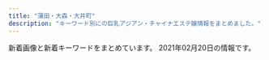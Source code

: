 ```yaml
---
title: "蒲田・大森・大井町"
description: "キーワード別にの巨乳アジアン・チャイナエステ嬢情報をまとめました。"
---
```


新着画像と新着キーワードをまとめています。
2021年02月20日の情報です。

<DmmAffiliateIns />
<KeywordTable
  shops={
    [
    {
        "img_links": [
            "http://onlyone.jpn.vin/images/news.png",
            "http://onlyone.jpn.vin/photos/sites/58/2020/06/202006250602509.jpg",
            "http://onlyone.jpn.vin/photos/sites/58/2020/10/2020100207070197.jpg",
            "http://onlyone.jpn.vin/photos/sites/58/2020/06/2020062506024983.jpg",
            "http://onlyone.jpn.vin/images/mobile.jpg",
            "http://onlyone.jpn.vin/images/s_link.png",
            "http://onlyone.jpn.vin/photos/sites/58/2020/06/202006250602504.jpg",
            "http://onlyone.jpn.vin/photos/sites/58/2020/09/2020092305431071.jpg",
            "http://onlyone.jpn.vin/photos/sites/58/2020/10/202010300420109.jpg",
            "http://onlyone.jpn.vin/photos/sites/58/2020/06/2020062506024979.jpg",
            "http://onlyone.jpn.vin/images/end.png",
            "http://onlyone.jpn.vin/images/nei_bj1.png",
            "http://onlyone.jpn.vin/images/room5.jpg",
            "http://onlyone.jpn.vin/images/room3.jpg",
            "http://onlyone.jpn.vin/images/top.png",
            "http://onlyone.jpn.vin/images/room2.jpg",
            "http://onlyone.jpn.vin/images/s_staff.png",
            "http://onlyone.jpn.vin/photos/sites/58/2020/10/2020103004200463.jpg",
            "http://onlyone.jpn.vin/images/room1.jpg",
            "http://onlyone.jpn.vin/photos/sites/58/2020/12/2020121505432512.jpg"
        ],
        "name": "Only One",
        "url": "http://onlyone.jpn.vin/",
        "station": "JR\u5927\u4e95\u753a\u99c5",
        "keywords": {
            "85": 2,
            "D": 7,
            "86": 6,
            "C": 1
        }
    },
    {
        "url": "http://u-care.ests.jp/",
        "img_links": [
            "http://u-care.ests.jp/photos/sites/36/2020/12/2020120314112231.jpg",
            "http://u-care.ests.jp/photos/sites/36/2019/07/201907281834152.jpg",
            "http://u-care.ests.jp/photos/sites/36/2019/11/2019110314145767.jpg",
            "http://u-care.ests.jp/images/new.jpg",
            "http://u-care.ests.jp/photos/sites/36/2020/01/2020012715190876.jpg",
            "http://u-care.ests.jp/images/s_staff.jpg",
            "http://u-care.ests.jp/images/s_pick.jpg",
            "http://u-care.ests.jp/images/pick_bj3.jpg",
            "http://u-care.ests.jp/images/hua.png",
            "http://u-care.ests.jp/photos/sites/36/2020/10/2020101014510564.jpeg",
            "http://u-care.ests.jp/photos/sites/36/2020/01/2020012715190245.jpg",
            "http://u-care.ests.jp/images/room6.jpg",
            "http://u-care.ests.jp/photos/sites/36/2019/11/2019110314145623.jpg",
            "http://u-care.ests.jp/images/room1.jpg",
            "http://u-care.ests.jp/images/s_face.jpg",
            "http://u-care.ests.jp/images/room5.jpg",
            "http://u-care.ests.jp/photos/sites/36/2020/12/2020120314113358.jpg",
            "http://u-care.ests.jp/images/room3.jpg",
            "http://u-care.ests.jp/photos/sites/36/2019/07/201907281834129.jpg",
            "http://u-care.ests.jp/photos/sites/36/2019/07/2019072818340893.jpg",
            "http://u-care.ests.jp/images/s.png",
            "http://u-care.ests.jp/photos/sites/36/2021/02/2021020516324022.jpg",
            "http://u-care.ests.jp/images/room4.jpg",
            "http://u-care.ests.jp/photos/sites/36/2020/11/2020112313091813.jpg",
            "http://u-care.ests.jp/images/twitter.jpg",
            "http://u-care.ests.jp/images/mobile.jpg",
            "http://u-care.ests.jp/images/nbj1.jpg",
            "http://u-care.ests.jp/images/s_link.jpg",
            "http://u-care.ests.jp/photos/sites/36/2019/07/2019072818341463.jpg",
            "http://u-care.ests.jp/photos/sites/36/2019/07/2019072818341881.jpg",
            "http://u-care.ests.jp/images/room2.jpg",
            "http://u-care.ests.jp/photos/sites/36/2019/07/2019072818340741.jpg",
            "http://u-care.ests.jp/photos/sites/36/2020/12/2020120314112720.jpg",
            "http://u-care.ests.jp/photos/sites/36/2020/05/2020052816205245.jpeg",
            "http://u-care.ests.jp/photos/sites/36/2019/07/2019072818372591.jpg",
            "http://u-care.ests.jp/images/s_blog.jpg",
            "http://u-care.ests.jp/photos/sites/36/2020/11/2020112313092447.jpg",
            "http://u-care.ests.jp/images/a.png",
            "http://u-care.ests.jp/images/top.png",
            "http://u-care.ests.jp/images/pick_bj1.jpg",
            "http://u-care.ests.jp/images/cocoiineputiandian.jpg",
            "http://u-care.ests.jp/photos/sites/36/2019/07/2019072818341268.jpg",
            "http://u-care.ests.jp/photos/sites/36/2019/07/2019072818341331.jpg",
            "http://u-care.ests.jp/images/1.jpg",
            "http://u-care.ests.jp/images/s1.png",
            "http://u-care.ests.jp/photos/sites/36/2020/12/2020120616170454.jpeg",
            "http://u-care.ests.jp/images/b.png",
            "http://u-care.ests.jp/images/nbj3.jpg",
            "http://u-care.ests.jp/photos/sites/36/2021/02/2021020516323421.jpg",
            "http://u-care.ests.jp/photos/sites/36/2020/10/2020100919485084.jpeg"
        ],
        "station": "JR\u84b2\u7530\u99c5\u897f\u53e3",
        "name": "CoCo.\u30a4\u30a4\u306d!",
        "keywords": {
            "86": 37,
            "85": 26,
            "D": 100,
            "89": 11,
            "E": 11,
            "C": 11,
            "87": 48
        }
    },
    {
        "keywords": {
            "H": 3,
            "88": 3,
            "\u80f8": 1,
            "83": 6,
            "F": 5,
            "C": 9,
            "84": 2,
            "85": 8,
            "90": 3,
            "\u30bb\u30af\u30b7\u30fc": 2,
            "D": 5,
            "82": 3,
            "98": 2,
            "96": 3
        },
        "name": "\u30d2\u30fc\u30ea\u30f3\u30b0\u611b",
        "url": "http://www.healing-ai.net/",
        "station": "JR\u84b2\u7530\u99c5\u6771\u53e3",
        "img_links": [
            "http://www.healing-ai.net/images/img_mainvisual_03.png",
            "http://eskk.healing-ai.net/uploads/2019/05/ai2-1.jpg",
            "http://eskk.healing-ai.net/uploads/2019/12/1-1.jpg",
            "http://eskk.healing-ai.net/uploads/g8-1.jpg",
            "http://eskk.healing-ai.net/uploads/2019/05/mika.jpg",
            "http://eskk.healing-ai.net/uploads/2019/05/g4.jpg",
            "http://eskk.healing-ai.net/uploads/2020/01/g1.jpg",
            "http://www.healing-ai.net/images/img_mainvisual_02.png",
            "http://eskk.healing-ai.net/uploads/2019/12/3.jpg",
            "https://www.a-side.com/ad/koko/include/banner/koko_200x40.png",
            "http://eskk.healing-ai.net/uploads/2019/05/nana3.jpg",
            "http://eskk.healing-ai.net/uploads/2019/06/g0.jpg",
            "http://eskk.healing-ai.net/uploads/2019/05/ai1-1.jpg",
            "http://eskk.healing-ai.net/uploads/2019/05/g3.jpg",
            "http://eskk.healing-ai.net/uploads/2019/05/nana2.jpg",
            "http://www.healing-ai.net/images/bnr_reserve_01.jpg",
            "http://eskk.healing-ai.net/uploads/2020/01/g2.jpg",
            "http://eskk.healing-ai.net/uploads/2019/05/ai3.jpg",
            "http://eskk.healing-ai.net/uploads/2019/12/2-1.jpg",
            "http://eskk.healing-ai.net/uploads/2019/11/koko.jpg",
            "http://eskk.healing-ai.net/uploads/2019/07/1.jpg",
            "http://eskk.healing-ai.net/uploads/2020/01/g3.jpg",
            "http://eskk.healing-ai.net/uploads/2019/07/2.jpg",
            "http://www.healing-ai.net/images/img_mainvisual_01.png",
            "http://www.healing-ai.net/images/top2.png",
            "http://eskk.healing-ai.net/uploads/2020/12/g2.jpg",
            "http://eskk.healing-ai.net/uploads/2020/12/g1.jpg",
            "http://eskk.healing-ai.net/uploads/2020/10/g1.jpg",
            "http://www.healing-ai.net/images/icon_new.png",
            "http://eskk.healing-ai.net/uploads/2019/07/3.jpg"
        ]
    },
    {
        "name": "\u30aa\u30a2\u30b7\u30b9",
        "keywords": {
            "85": 24,
            "86": 8,
            "C": 24,
            "D": 16,
            "87": 8
        },
        "url": "http://www.oasis.maesjp.com/",
        "img_links": [
            "http://www.oasis.maesjp.com/images/r02.jpg",
            "http://www.oasis.maesjp.com/images/r03.jpg",
            "http://www.oasis.maesjp.com/images/b-tel.png",
            "http://www.oasis.maesjp.com/files/005-02.jpg",
            "http://www.oasis.maesjp.com/images/rsubt5.png",
            "http://www.oasis.maesjp.com/images/b-online.png",
            "http://www.oasis.maesjp.com/photo_news/upimg/112116017a8c0c8986_0.jpg",
            "http://www.oasis.maesjp.com/images/r01.jpg",
            "http://www.oasis.maesjp.com/images/rsubt1.png",
            "http://www.oasis.maesjp.com/images/rsubt3.png",
            "http://www.oasis.maesjp.com/images/slider-img001.jpg",
            "http://www.oasis.maesjp.com/images/rsubt2.png",
            "http://www.oasis.maesjp.com/images/rsubt4.png",
            "http://www.oasis.maesjp.com/files/003-02.jpg",
            "http://www.oasis.maesjp.com/images/m6.jpg",
            "http://www.oasis.maesjp.com/images/m2.jpg",
            "http://www.oasis.maesjp.com/files/005.jpg",
            "http://www.oasis.maesjp.com/images/m4.jpg",
            "http://www.oasis.maesjp.com/files/002-02.jpg",
            "http://www.oasis.maesjp.com/images/rsubt6.png",
            "http://www.oasis.maesjp.com/images/m1.jpg",
            "http://www.oasis.maesjp.com/images/m3.jpg",
            "http://www.oasis.maesjp.com/photo_news/upimg/196305fb21c850dc99_0.jpg",
            "http://www.oasis.maesjp.com/files/003.jpg",
            "http://www.oasis.maesjp.com/files/001-02.jpg",
            "http://www.oasis.maesjp.com/images/tel2.png",
            "http://www.oasis.maesjp.com/files/004.jpg",
            "http://www.oasis.maesjp.com/images/slider-img002.jpg",
            "http://www.oasis.maesjp.com/images/r04.jpg",
            "http://www.oasis.maesjp.com/files/001.jpg",
            "http://www.oasis.maesjp.com/files/002.jpg",
            "http://www.oasis.maesjp.com/files/004-02.jpg",
            "http://www.oasis.maesjp.com/images/rsubt7.png"
        ],
        "station": "JR\u5927\u4e95\u753a\u99c5\u4e2d\u592e\u53e3"
    },
    {
        "url": "http://www.dream-ai.net/",
        "keywords": {},
        "img_links": [
            "http://www.dream-ai.net/images/tit-newface.png",
            "http://www.dream-ai.net/images/n-03.png",
            "http://www.dream-ai.net/images/s3.jpg",
            "http://www.dream-ai.net/images/yuna.jpg",
            "http://www.dream-ai.net/images/tel2.png",
            "http://www.dream-ai.net/images/miyo1.jpg",
            "http://www.dream-ai.net/images/s2.jpg",
            "http://www.dream-ai.net/images/baner2.jpg",
            "http://www.dream-ai.net/images/g0.jpg",
            "http://www.dream-ai.net/images/mimi3.jpg",
            "http://www.dream-ai.net/images/s4.jpg",
            "http://www.dream-ai.net/images/g22.jpg",
            "http://www.dream-ai.net/images/baner3.jpg",
            "http://www.dream-ai.net/images/mimi1.jpg",
            "http://www.dream-ai.net/images/miyo2.jpg",
            "http://www.dream-ai.net/images/n-01.png",
            "http://www.dream-ai.net/images/s1.jpg",
            "http://www.dream-ai.net/images/yuyu1.jpg",
            "http://www.dream-ai.net/images/myk1.jpg",
            "http://www.dream-ai.net/images/p-r.png",
            "http://www.dream-ai.net/images/s5.jpg",
            "http://www.dream-ai.net/images/tite-staff.png",
            "http://www.dream-ai.net/images/yuna2.jpg",
            "http://www.dream-ai.net/images/tel1.png",
            "http://www.dream-ai.net/images/s6.jpg",
            "http://www.dream-ai.net/images/g2.jpg",
            "http://www.dream-ai.net/images/myk2.jpg",
            "http://www.dream-ai.net/images/tit-new.png",
            "http://www.dream-ai.net/images/lu2.jpg",
            "http://www.dream-ai.net/images/mobile.png",
            "http://www.dream-ai.net/images/tite-link.png",
            "http://www.dream-ai.net/images/lu1.jpg",
            "http://www.dream-ai.net/images/baner.jpg",
            "http://www.dream-ai.net/images/myk3.jpg",
            "http://www.dream-ai.net/images/end.png",
            "http://www.dream-ai.net/images/pick.png",
            "http://www.dream-ai.net/images/lu3.jpg",
            "http://www.dream-ai.net/images/yuyu2.jpg",
            "http://www.dream-ai.net/images/g6.jpg",
            "http://www.dream-ai.net/images/miyo3.jpg",
            "http://www.dream-ai.net/images/g61.jpg",
            "http://www.dream-ai.net/images/aya.jpg",
            "http://www.dream-ai.net/images/g62.jpg",
            "http://www.dream-ai.net/images/mimi2.jpg",
            "http://www.dream-ai.net/images/g23.jpg"
        ],
        "station": "JR\u84b2\u7530\u99c5\u897f\u53e3",
        "name": "\u5922\u30fb\u611b"
    },
    {
        "keywords": {},
        "img_links": [
            "http://wagaya.este88.com/images/acc1.jpg",
            "http://wagaya.este88.com/images/esthe3.jpg",
            "http://wagaya.este88.com/images/acc2.jpg",
            "http://wagaya.este88.com/images/footer-l.png",
            "http://wagaya.este88.com/images/main-sp.jpg",
            "http://wagaya.este88.com/girl/erika1.jpg",
            "http://wagaya.este88.com/images/sys1.png",
            "http://wagaya.este88.com/girl/nanami1.jpg",
            "http://wagaya.este88.com/images/acc4.jpg",
            "http://wagaya.este88.com/images/home.png",
            "http://wagaya.este88.com/images/info_t.png",
            "http://wagaya.este88.com/images/acc3.jpg",
            "http://wagaya.este88.com/girl/rei1.jpg",
            "http://wagaya.este88.com/images/staff_t.png",
            "http://wagaya.este88.com/images/footer-r.png",
            "http://wagaya.este88.com/girl/yuri1.jpg",
            "http://wagaya.este88.com/images/esthe1.jpg",
            "http://wagaya.este88.com/images/staff.png",
            "http://wagaya.este88.com/images/esthe2.jpg",
            "http://wagaya.este88.com/images/main1.jpg"
        ],
        "station": "\u7acb\u4f1a\u5ddd\u99c5",
        "name": "\u308f\u304c\u3084",
        "url": "http://wagaya.este88.com/"
    },
    {
        "url": "http://www.honeys.relaxmens.com/",
        "station": "JR\u84b2\u7530\u99c5\u897f\u53e3",
        "name": "\u30cf\u30cb\u30fc\u30ba",
        "img_links": [
            "http://www.honeys.relaxmens.com/images/call.png",
            "http://www.honeys.relaxmens.com/images/m-head01.jpg",
            "http://www.honeys.relaxmens.com/images/m-top003.jpg",
            "http://www.honeys.relaxmens.com/images/foot01.jpg",
            "http://www.honeys.relaxmens.com/photo_news/upimg/1223560260d4dabadb_0.jpg",
            "http://www.honeys.relaxmens.com/images/m-top004.jpg"
        ],
        "keywords": {}
    },
    {
        "station": "JR\u5927\u68ee\u99c5\u6771\u53e3",
        "img_links": [
            "http://es-refine.xyz/images/top.jpg",
            "http://es-refine.xyz/images/pickup_t.jpg",
            "http://es-refine.xyz/images/tite-staff.jpg",
            "http://es-refine.xyz/images/g02.jpg",
            "http://es-refine.xyz/images/mobile.jpg",
            "http://es-refine.xyz/images/end.png",
            "http://es-refine.xyz/images/a2.jpg",
            "http://es-refine.xyz/images/g.jpg",
            "http://es-refine.xyz/images/4.jpg",
            "http://es-refine.xyz/images/a1.jpg",
            "http://es-refine.xyz/images/tite-link.jpg",
            "http://es-refine.xyz/images/a6.jpg",
            "http://es-refine.xyz/images/g6.jpg",
            "http://es-refine.xyz/images/a3.jpg",
            "http://es-refine.xyz/images/g7.jpg",
            "http://es-refine.xyz/images/a5.jpg",
            "http://es-refine.xyz/images/a4.jpg",
            "http://es-refine.xyz/images/g2.jpg",
            "http://es-refine.xyz/images/r3.jpg",
            "http://es-refine.xyz/images/r2.jpg",
            "http://es-refine.xyz/images/g8.jpg",
            "http://es-refine.xyz/images/3.jpg"
        ],
        "keywords": {
            "C": 12
        },
        "url": "http://es-refine.xyz/",
        "name": "Refine\u30fb\u30ea\u30d5\u30a1\u30a4\u30f3"
    },
    {
        "keywords": {
            "\u4e73": 4,
            "D": 16,
            "C": 37,
            "88": 10,
            "E": 8,
            "86": 24,
            "87": 20
        },
        "url": "http://www.remonesthe.com/",
        "station": "JR\u84b2\u7530\u99c5\u6771\u53e3",
        "name": "LEMON*\u30ec\u30e2\u30f3",
        "img_links": [
            "http://www.remonesthe.com/upload/girl/img01/img2_0019.jpg",
            "http://www.remonesthe.com/upload/girl/img_sch/img_sch_0022.jpg",
            "http://www.remonesthe.com/upload/girl/img02/img1_0016.jpg",
            "http://www.remonesthe.com/upload/girl/img01/img3_0008.jpg",
            "http://www.remonesthe.com/upload/girl/img01/img2_0008.jpg",
            "http://www.remonesthe.com/upload/girl/img02/img2_0019.jpg",
            "http://www.remonesthe.com/upload/girl/img02/img1_0015.jpg",
            "http://www.remonesthe.com/upload/girl/img03/img1_0015.jpg",
            "http://www.remonesthe.com/upload/girl/img_sch/img_sch_0007.jpg",
            "http://www.remonesthe.com/upload/girl/img02/img3_0007.jpg",
            "http://www.remonesthe.com/upload/girl/img04/img1_0019.jpg",
            "http://www.remonesthe.com/img/pro_tit_age.jpg",
            "http://www.remonesthe.com/upload/girl/img01/img1_0015.jpg",
            "http://www.remonesthe.com/upload/girl/img01/img3_0007.jpg",
            "http://www.remonesthe.com/upload/girl/img05/img1_0023.jpg",
            "http://www.remonesthe.com/upload/girl/img05/img1_0018.jpg",
            "http://www.remonesthe.com/upload/girl/img03/img1_0016.jpg",
            "http://www.remonesthe.com/img/tit_profile.jpg",
            "http://www.remonesthe.com/upload/girl/img_sch/img_sch_0021.jpg",
            "http://www.remonesthe.com/upload/girl/img02/img1_0019.jpg",
            "http://www.remonesthe.com/upload/girl/img01/img1_0013.jpg",
            "http://www.remonesthe.com/img/pro_tit_size.jpg",
            "http://www.remonesthe.com/upload/girl/img03/img1_0022.jpg",
            "http://www.remonesthe.com/upload/girl/img05/img1_0015.jpg",
            "http://www.remonesthe.com/upload/girl/img04/img1_0015.jpg",
            "http://www.remonesthe.com/upload/girl/img_list01/img_list_0023.jpg",
            "http://www.remonesthe.com/upload/girl/img04/img1_0007.jpg",
            "http://www.remonesthe.com/upload/girl/img03/img1_0018.jpg",
            "http://www.remonesthe.com/upload/girl/img05/img1_0013.jpg",
            "http://www.remonesthe.com/upload/girl/img03/img1_0019.jpg",
            "http://www.remonesthe.com/upload/girl/img04/img1_0018.jpg",
            "http://www.remonesthe.com/upload/girl/img04/img1_0023.jpg",
            "http://www.remonesthe.com/upload/girl/img05/img1_0022.jpg",
            "http://www.remonesthe.com/upload/girl/img02/img1_0008.jpg",
            "http://www.remonesthe.com/upload/girl/img02/img3_0008.jpg",
            "http://www.remonesthe.com/upload/girl/img03/img1_0008.jpg",
            "http://www.remonesthe.com/upload/girl/img05/img1_0007.jpg",
            "http://www.remonesthe.com/upload/girl/img04/img1_0021.jpg",
            "http://www.remonesthe.com/upload/girl/img_sch/img_sch_0015.jpg",
            "http://www.remonesthe.com/upload/girl/img01/img1_0022.jpg",
            "http://www.remonesthe.com/upload/girl/img01/img1_0008.jpg",
            "http://www.remonesthe.com/upload/girl/img01/img1_0007.jpg",
            "http://www.remonesthe.com/upload/girl/img_list01/img_list_0022.jpg",
            "http://www.remonesthe.com/upload/girl/img03/img1_0013.jpg",
            "http://www.remonesthe.com/upload/girl/img01/img1_0016.jpg",
            "http://www.remonesthe.com/upload/girl/img02/img1_0013.jpg",
            "http://www.remonesthe.com/img/pro_tit_name.jpg",
            "http://www.remonesthe.com/upload/girl/img03/img1_0021.jpg",
            "http://www.remonesthe.com/upload/girl/img02/img2_0008.jpg",
            "http://www.remonesthe.com/upload/girl/img01/img1_0019.jpg",
            "http://www.remonesthe.com/img/main_top.png",
            "http://www.remonesthe.com/upload/girl/img01/img2_0007.jpg",
            "http://www.remonesthe.com/upload/girl/img01/img1_0021.jpg",
            "http://www.remonesthe.com/upload/girl/img05/img1_0008.jpg",
            "http://www.remonesthe.com/upload/girl/img02/img1_0007.jpg",
            "http://www.remonesthe.com/upload/girl/img05/img1_0021.jpg",
            "http://www.remonesthe.com/banner/koko_468x60.png",
            "http://www.remonesthe.com/img/tit_staff.jpg",
            "http://www.remonesthe.com/img/pro_modoru.jpg",
            "http://www.remonesthe.com/upload/girl/img02/img2_0007.jpg",
            "http://www.remonesthe.com/upload/girl/img05/img1_0019.jpg",
            "http://www.remonesthe.com/upload/girl/img04/img1_0022.jpg",
            "http://www.remonesthe.com/upload/girl/img_sch/img_sch_0016.jpg",
            "http://www.remonesthe.com/upload/girl/img05/img1_0016.jpg",
            "http://www.remonesthe.com/upload/girl/img03/img1_0023.jpg",
            "http://www.remonesthe.com/upload/girl/img02/img1_0018.jpg",
            "http://www.remonesthe.com/upload/girl/img02/img1_0021.jpg",
            "http://www.remonesthe.com/upload/girl/img04/img1_0013.jpg",
            "http://www.remonesthe.com/upload/girl/img02/img1_0022.jpg",
            "http://www.remonesthe.com/upload/girl/img04/img1_0008.jpg",
            "http://www.remonesthe.com/upload/girl/img_sch/img_sch_0018.jpg",
            "http://www.remonesthe.com/upload/girl/img04/img1_0016.jpg",
            "http://www.remonesthe.com/upload/girl/img_sch/img_sch_0013.jpg",
            "http://www.remonesthe.com/upload/girl/img_sch/img_sch_0008.jpg",
            "http://www.remonesthe.com/upload/girl/img_sch/img_sch_0019.jpg",
            "http://www.remonesthe.com/upload/girl/img02/img1_0023.jpg",
            "http://www.remonesthe.com/upload/girl/img_sch/img_sch_0023.jpg",
            "http://www.remonesthe.com/upload/girl/img01/img1_0018.jpg",
            "http://www.remonesthe.com/upload/girl/img03/img1_0007.jpg",
            "http://www.remonesthe.com/upload/girl/img01/img1_0023.jpg"
        ]
    },
    {
        "img_links": [
            "http://pinkgirl.iest.info/images/top.png",
            "http://pinkgirl.iest.info/images/5.jpg",
            "http://pinkgirl.iest.info/photos/sites/31/2019/11/201911190733216.jpg",
            "http://pinkgirl.iest.info/images/s_news.jpg",
            "http://pinkgirl.iest.info/photos/sites/31/2018/03/44.jpg",
            "http://pinkgirl.iest.info/photos/sites/31/2019/11/2019111907353391.jpg",
            "http://pinkgirl.iest.info/photos/sites/31/2018/03/33.jpg",
            "http://pinkgirl.iest.info/photos/sites/31/2019/11/2019111907335896.jpg",
            "http://pinkgirl.iest.info/images/4.jpg",
            "http://pinkgirl.iest.info/images/s_mobile.jpg",
            "http://pinkgirl.iest.info/images/1.jpg",
            "http://pinkgirl.iest.info/images/3.jpg",
            "http://pinkgirl.iest.info/images/s_face.jpg",
            "http://pinkgirl.iest.info/images/s_staff.png",
            "http://pinkgirl.iest.info/photos/sites/31/2019/11/2019111907332044.jpg",
            "http://pinkgirl.iest.info/images/6.jpg",
            "http://pinkgirl.iest.info/images/s_link.png",
            "http://pinkgirl.iest.info/photos/sites/31/2019/07/2019073009404659.jpg",
            "http://pinkgirl.iest.info/images/2.jpg"
        ],
        "station": "JR\u5927\u4e95\u753a\u99c5\u897f\u53e3",
        "keywords": {
            "E": 6,
            "D": 24,
            "85": 18,
            "90": 6,
            "86": 6
        },
        "name": "\u30d4\u30f3\u30afgirl",
        "url": "http://pinkgirl.iest.info/"
    },
    {
        "station": "JR\u5927\u4e95\u753a\u99c5\u4e2d\u592e\u897f\u53e3",
        "url": "http://e-satsuki.net/",
        "name": "\u3055\u3064\u304d",
        "keywords": {
            "C": 8
        },
        "img_links": [
            "http://e-satsuki.net/images/i-mobile.jpg",
            "http://e-satsuki.net/images/coyuki1.jpg",
            "http://e-satsuki.net/images/aya1.jpg",
            "http://e-satsuki.net/images/aya2.jpg",
            "http://e-satsuki.net/images/topp.jpg",
            "http://e-satsuki.net/images/kiki1.jpg",
            "http://e-satsuki.net/images/new-tit.jpg",
            "http://e-satsuki.net/images/sa1.jpg",
            "http://e-satsuki.net/images/ss2.jpg",
            "http://e-satsuki.net/images/pick-tit.jpg",
            "http://e-satsuki.net/images/jieshao-tit.jpg",
            "http://e-satsuki.net/images/flash1.jpg",
            "http://e-satsuki.net/images/eri2.jpg",
            "http://e-satsuki.net/images/coyuki2.jpg",
            "http://e-satsuki.net/images/top.png",
            "http://e-satsuki.net/images/eri1.jpg",
            "http://e-satsuki.net/images/flash3.jpg",
            "http://e-satsuki.net/images/flash2.jpg",
            "http://e-satsuki.net/images/sa2.jpg",
            "http://e-satsuki.net/images/update-tit.jpg",
            "http://e-satsuki.net/images/manami1.jpg",
            "http://e-satsuki.net/images/eli.jpg",
            "http://e-satsuki.net/images/ss1.jpg",
            "http://e-satsuki.net/images/manami2.jpg",
            "http://e-satsuki.net/images/kiki2.jpg",
            "http://e-satsuki.net/images/tit-staff.jpg",
            "http://e-satsuki.net/images/mobile-tit.jpg",
            "http://e-satsuki.net/images/eli2.jpg"
        ]
    },
    {
        "keywords": {},
        "name": "\u3064\u307c\u307f",
        "station": "JR\u5927\u4e95\u753a\u99c5\u4e2d\u592e\u53e3",
        "url": "http://rin-rinpa.info/",
        "img_links": []
    },
    {
        "name": "\u7652\u7652\u5802",
        "keywords": {},
        "url": "http://yuyudou.com/",
        "img_links": [
            "http://yuyudou.com/images/home/index_63.png",
            "http://yuyudou.com/images/index_an/index_an_04.png",
            "http://yuyudou.com/images/index_an/index_an_07.png",
            "http://yuyudou.com/images/top_flash_02.jpg",
            "http://yuyudou.com/images/top_flash_03.jpg",
            "http://yuyudou.com/images/home/index_05.png",
            "http://yuyudou.com/images/home/index_09.png",
            "http://yuyudou.com/images/home/top7.jpg",
            "http://yuyudou.com/images/index_an/index_an_06.png",
            "http://yuyudou.com/images/home/index_39.png",
            "http://yuyudou.com/images/index_an/index_bn_03.png",
            "http://yuyudou.com/images/home/top5.jpg",
            "http://yuyudou.com/images/gallery/gallery_01.png",
            "http://yuyudou.com/images/home/index_07.png",
            "http://yuyudou.com/images/home/index_59.png",
            "http://yuyudou.com/images/index_an/index_bn_01.png",
            "http://yuyudou.com/images/home/index_011.png",
            "http://yuyudou.com/images/index_an/index_bn_05.png",
            "http://yuyudou.com/images/index_an/index_bn_06.png",
            "http://yuyudou.com/images/home/top6.jpg",
            "http://yuyudou.com/images/index_an/index_an_03.png",
            "http://yuyudou.com/images/index_an/index_an_02.png",
            "http://yuyudou.com/images/index_an/index_an_05.png",
            "http://yuyudou.com/images/index_an/index_bn_07.png",
            "http://yuyudou.com/images/index_an/index_bn_02.png",
            "http://yuyudou.com/images/home/index_012.png",
            "http://yuyudou.com/images/home/index_010.png",
            "http://yuyudou.com/images/index_an/index_an_01.png",
            "http://yuyudou.com/images/home/top.jpg",
            "http://yuyudou.com/images/top_flash_01.jpg",
            "http://yuyudou.com/images/home/index_29.png",
            "http://yuyudou.com/images/headerParts01.png"
        ],
        "station": "JR\u5927\u68ee\u99c5\u6771\u53e3"
    },
    {
        "url": "http://no1-esthe.com/",
        "station": "JR\u5927\u4e95\u753a\u99c5\u4e2d\u592e\u53e3",
        "img_links": [],
        "name": "No.1\u30e1\u30f3\u30ba\u30a8\u30b9\u30c6",
        "keywords": {}
    },
    {
        "station": "JR\u84b2\u7530\u99c5\u6771\u53e3",
        "name": "\u4fe1\u8afe",
        "keywords": {
            "85": 38,
            "\u30bb\u30af\u30b7\u30fc": 1,
            "E": 12,
            "87": 10,
            "88": 6,
            "D": 46,
            "84": 4,
            "86": 16,
            "C": 16
        },
        "img_links": [
            "http://www.es-kizuna.com/images/upload/cdfe0ac3b37d9e89.jpg",
            "http://www.es-kizuna.com/images/line.jpg",
            "http://www.es-kizuna.com/images/upload/thumb/90479f4e0f80f012.jpg",
            "http://www.es-kizuna.com/images/upload/thumb/231cb96ee14483b0.jpg",
            "http://www.es-kizuna.com/images/nei_13.jpg",
            "http://www.es-kizuna.com/images/upload/a276f4fa83885320.jpg",
            "http://www.es-kizuna.com/images/upload/231cb96ee14483b0.jpg",
            "http://www.es-kizuna.com/images/index_08.jpg",
            "http://www.es-kizuna.com/images/upload/thumb/325450f713ec1345.jpg",
            "http://www.es-kizuna.com/images/upload/thumb/70b3f2c5fd5ba3c2.jpg",
            "http://www.es-kizuna.com/s/images/icon_covergirl.png",
            "http://www.es-kizuna.com/images/upload/thumb/176c5dafbf5a471f.jpg",
            "http://www.es-kizuna.com/images/upload/thumb/816b7be31924a7a4.jpg",
            "http://www.es-kizuna.com/images/01.jpg",
            "http://www.es-kizuna.com/images/upload/thumb/03e6c9860ab53664.jpg",
            "http://www.es-kizuna.com/images/index_11.jpg",
            "http://www.es-kizuna.com/images/upload/thumb/057f6eb7b663a5b2.jpg",
            "http://www.es-kizuna.com/images/upload/thumb/20f11bb41bae978b.jpg",
            "http://www.es-kizuna.com/images/upload/thumb/2c3b2096bf7b4e42.jpg",
            "http://www.es-kizuna.com/s/images/icon_info.png",
            "http://www.es-kizuna.com/images/upload/5d70ee2b832fe6be.jpg",
            "http://www.es-kizuna.com/images/upload/176c5dafbf5a471f.jpg",
            "http://www.es-kizuna.com/images/upload/thumb/d01213120ad6a334.jpg",
            "http://www.es-kizuna.com/images/upload/thumb/3f05da7e8b1e2a64.jpg",
            "http://www.es-kizuna.com/images/acc_10.jpg",
            "http://www.es-kizuna.com/images/upload/thumb/906a0df423fbb2d3.jpg",
            "http://www.es-kizuna.com/images/upload/906a0df423fbb2d3.jpg",
            "http://www.es-kizuna.com/images/upload/e7512ab59589d7df.jpg",
            "http://www.es-kizuna.com/images/upload/thumb/5f28f084cf9311ec.jpg",
            "http://www.es-kizuna.com/images/upload/thumb/fc1e816a0e9f3d61.jpg",
            "http://www.es-kizuna.com/images/staff_10.jpg",
            "http://www.es-kizuna.com/s/images/icon_top.png",
            "http://www.es-kizuna.com/images/upload/thumb/35306ad0d9e9ff00.jpg",
            "http://www.es-kizuna.com/girl/02.jpg",
            "http://www.es-kizuna.com/images/sys_10.jpg",
            "http://www.es-kizuna.com/s/images/r05.jpg",
            "http://www.es-kizuna.com/images/acc_11.jpg",
            "http://www.es-kizuna.com/images/upload/thumb/a276f4fa83885320.jpg",
            "http://www.es-kizuna.com/images/upload/thumb/4e06a72d8daae521.jpg",
            "http://www.es-kizuna.com/images/upload/af4e2bbad7299fcd.jpg",
            "http://www.es-kizuna.com/images/upload/90479f4e0f80f012.jpg",
            "http://www.es-kizuna.com/s/images/r03.jpg",
            "http://www.es-kizuna.com/images/upload/057f6eb7b663a5b2.jpg",
            "http://www.es-kizuna.com/images/upload/thumb/457777bab605fd6c.jpg",
            "http://www.es-kizuna.com/images/rec_10.jpg",
            "http://www.es-kizuna.com/images/upload/20f11bb41bae978b.jpg",
            "http://www.es-kizuna.com/images/upload/thumb/0c3e441832e219b9.jpg",
            "http://www.es-kizuna.com/images/upload/3f05da7e8b1e2a64.jpg",
            "http://www.es-kizuna.com/images/upload/thumb/e3d8e9cc1955e028.jpg",
            "http://www.es-kizuna.com/images/index_05.jpg",
            "http://www.es-kizuna.com/images/sys.jpg",
            "http://www.es-kizuna.com/images/upload/4bb15c40db5d3b9b.jpg",
            "http://www.es-kizuna.com/images/upload/thumb/f3811fab31aee51b.jpg",
            "http://www.es-kizuna.com/images/upload/thumb/cb8510a706fab39a.jpg",
            "http://www.es-kizuna.com/images/02.jpg",
            "http://www.es-kizuna.com/images/index_13.jpg",
            "http://www.es-kizuna.com/images/upload/6453e2e9c3a4d010.jpg",
            "http://www.es-kizuna.com/images/upload/thumb/512a839e9f628217.jpg",
            "http://www.es-kizuna.com/images/upload/thumb/8362069090b0f4f4.jpg",
            "http://www.es-kizuna.com/images/upload/thumb/e7512ab59589d7df.jpg",
            "http://www.es-kizuna.com/images/upload/thumb/d9992ab71594c264.jpg",
            "http://www.es-kizuna.com/images/upload/thumb/cdfe0ac3b37d9e89.jpg",
            "http://www.es-kizuna.com/images/upload/8362069090b0f4f4.jpg",
            "http://www.es-kizuna.com/images/upload/d01213120ad6a334.jpg",
            "http://www.es-kizuna.com/images/upload/816b7be31924a7a4.jpg",
            "http://www.es-kizuna.com/images/upload/cb8510a706fab39a.jpg",
            "http://www.es-kizuna.com/s/girl/01.jpg",
            "http://www.es-kizuna.com/s/images/icon_tel.png",
            "http://www.es-kizuna.com/images/upload/thumb/4bb15c40db5d3b9b.jpg",
            "http://www.es-kizuna.com/images/upload/a3fc0798b98de17a.jpg",
            "http://www.es-kizuna.com/images/link_10.jpg",
            "http://www.es-kizuna.com/images/upload/e3d8e9cc1955e028.jpg",
            "http://www.es-kizuna.com/images/rec.jpg",
            "http://www.es-kizuna.com/images/upload/4e06a72d8daae521.jpg",
            "http://www.es-kizuna.com/images/upload/thumb/51167bb9818d647a.jpg",
            "http://www.es-kizuna.com/images/upload/thumb/13be44c647bb867f.jpg",
            "http://www.es-kizuna.com/images/upload/eb01fa6066ea365b.jpg",
            "http://www.es-kizuna.com/images/upload/thumb/a3fc0798b98de17a.jpg",
            "http://www.es-kizuna.com/images/upload/thumb/af4e2bbad7299fcd.jpg",
            "http://www.es-kizuna.com/images/upload/thumb/d60152fbb8818830.jpg",
            "http://www.es-kizuna.com/images/upload/thumb/005440d58cf3c3e3.jpg",
            "http://www.es-kizuna.com/images/upload/51fd5ad614fd9171.jpg",
            "http://www.es-kizuna.com/images/upload/d60152fbb8818830.jpg",
            "http://www.es-kizuna.com/images/upload/f3811fab31aee51b.jpg",
            "http://www.es-kizuna.com/images/upload/0e136c01c9b7ee9f.jpg",
            "http://www.es-kizuna.com/s/images/icon_staff.png",
            "http://www.es-kizuna.com/s/images/r02.jpg",
            "http://www.es-kizuna.com/images/upload/d9992ab71594c264.jpg",
            "http://www.es-kizuna.com/images/upload/thumb/5d70ee2b832fe6be.jpg",
            "http://www.es-kizuna.com/images/upload/70b3f2c5fd5ba3c2.jpg",
            "http://www.es-kizuna.com/images/upload/7838ea888884524b.jpg",
            "http://www.es-kizuna.com/images/upload/thumb/74cd025a30d9e087.jpg",
            "http://www.es-kizuna.com/images/upload/thumb/048b127f7fe7756c.jpg",
            "http://www.es-kizuna.com/images/upload/c960f33dbf650433.jpg",
            "http://www.es-kizuna.com/images/upload/03e6c9860ab53664.jpg",
            "http://www.es-kizuna.com/images/upload/thumb/eb01fa6066ea365b.jpg",
            "http://www.es-kizuna.com/images/index_03.jpg",
            "http://www.es-kizuna.com/images/upload/thumb/0e136c01c9b7ee9f.jpg",
            "http://www.es-kizuna.com/images/upload/457777bab605fd6c.jpg",
            "http://www.es-kizuna.com/images/upload/thumb/7838ea888884524b.jpg",
            "http://www.es-kizuna.com/images/index_09.jpg",
            "http://www.es-kizuna.com/images/upload/thumb/51fd5ad614fd9171.jpg",
            "http://www.es-kizuna.com/images/upload/thumb/6453e2e9c3a4d010.jpg",
            "http://www.es-kizuna.com/s/images/r01.jpg",
            "http://www.es-kizuna.com/images/upload/512a839e9f628217.jpg",
            "http://www.es-kizuna.com/images/index_07.jpg",
            "http://www.es-kizuna.com/images/upload/thumb/c960f33dbf650433.jpg",
            "http://www.es-kizuna.com/images/index_06.jpg",
            "http://www.es-kizuna.com/images/upload/74cd025a30d9e087.jpg",
            "http://www.es-kizuna.com/images/upload/0c3e441832e219b9.jpg",
            "http://www.es-kizuna.com/images/index_02.jpg",
            "http://www.es-kizuna.com/s/images/icon_topics.png",
            "http://www.es-kizuna.com/images/info_10.jpg",
            "http://www.es-kizuna.com/images/index_04.jpg"
        ],
        "url": "http://www.es-kizuna.com/"
    },
    {
        "station": "JR\u5927\u68ee\u99c5\u6771\u53e3",
        "url": "http://k-rlx.info/",
        "img_links": [
            "http://k-rlx.info/images/staff_15.jpg",
            "http://k-rlx.info/girls/08.jpg",
            "http://k-rlx.info/images/index_08.jpg",
            "http://k-rlx.info/images/index_27.jpg",
            "http://k-rlx.info/images/index_07.jpg",
            "http://k-rlx.info/images/index_04.jpg",
            "http://k-rlx.info/images/sub_28.jpg",
            "http://k-rlx.info/images/index_03.jpg",
            "http://k-rlx.info/girls/02.jpg",
            "http://k-rlx.info/images/index_09.jpg",
            "http://k-rlx.info/images/index_17.jpg",
            "http://k-rlx.info/images/rec_15.jpg",
            "http://k-rlx.info/girls/03.jpg",
            "http://k-rlx.info/images/index_13.jpg",
            "http://k-rlx.info/images/index_21.jpg",
            "http://k-rlx.info/images/index_22.jpg",
            "http://k-rlx.info/images/index_01.jpg",
            "http://k-rlx.info/images/info_15.jpg",
            "http://k-rlx.info/images/index_29.jpg",
            "http://k-rlx.info/images/index_18.jpg",
            "http://k-rlx.info/images/index_24.jpg",
            "http://k-rlx.info/images/info.jpg",
            "http://k-rlx.info/images/03.jpg",
            "http://k-rlx.info/images/index_12.jpg",
            "http://k-rlx.info/images/index_25.jpg",
            "http://k-rlx.info/images/index_02.jpg",
            "http://k-rlx.info/images/index_06.jpg",
            "http://k-rlx.info/images/index_05.jpg",
            "http://k-rlx.info/girls/04.jpg",
            "http://k-rlx.info/images/index_20.jpg",
            "http://k-rlx.info/images/index_26.jpg",
            "http://k-rlx.info/images/01.jpg",
            "http://k-rlx.info/images/index_19.jpg",
            "http://k-rlx.info/images/02.jpg",
            "http://k-rlx.info/girls/00.jpg",
            "http://k-rlx.info/images/index_28.jpg",
            "http://k-rlx.info/girls/01.jpg",
            "http://k-rlx.info/images/index_30.jpg",
            "http://k-rlx.info/images/rec.jpg",
            "http://k-rlx.info/images/index_16.jpg",
            "http://k-rlx.info/girls/05.jpg",
            "http://k-rlx.info/images/index_10.jpg"
        ],
        "keywords": {
            "86": 1,
            "D": 1,
            "90": 1,
            "C": 4,
            "88": 3
        },
        "name": "\u771f\u5fc3"
    },
    {
        "name": "No1\u30fb\u30ca\u30f3\u30d0\u30fc\u30ef\u30f3",
        "url": "http://pro-akasuri.net/",
        "keywords": {},
        "img_links": [
            "http://pro-akasuri.net/pic/pic5.jpg",
            "http://pro-akasuri.net/images/banners/b-credit.png",
            "http://pro-akasuri.net/pic/pic1.jpg",
            "http://pro-akasuri.net/pic/pic8.jpg",
            "http://pro-akasuri.net/staff/staff9.jpg",
            "http://pro-akasuri.net/images/banners/top2.png",
            "https://ranking-deli.jp/assets/img/user/link/2020bnr04.jpg",
            "http://pro-akasuri.net/pic/pic2.jpg",
            "http://pro-akasuri.net/images/banners/b-tel.png",
            "http://pro-akasuri.net/staff/staff7.jpg",
            "http://pro-akasuri.net/images/banners/pic1.jpg",
            "http://pro-akasuri.net/images/banners/3.png",
            "http://pro-akasuri.net/images/banners/pic4.jpg",
            "http://pro-akasuri.net/images/banners/1.png",
            "http://pro-akasuri.net/staff/staff1.jpg",
            "http://pro-akasuri.net/images/banners/side-oil.png",
            "http://pro-akasuri.net/images/banners/bill.jpg",
            "http://pro-akasuri.net/pic/pic3.jpg",
            "http://pro-akasuri.net/staff/staff6.jpg",
            "http://pro-akasuri.net/images/banners/eyecatch1.jpg",
            "http://pro-akasuri.net/images/banners/b-3f.png",
            "http://pro-akasuri.net/images/banners/pic3.jpg",
            "http://pro-akasuri.net/staff/staff10.jpg",
            "http://pro-akasuri.net/staff/staff11.jpg",
            "http://pro-akasuri.net/staff/staff13.jpg",
            "http://pro-akasuri.net/images/banners/2.png",
            "http://pro-akasuri.net/pic/pic6.jpg",
            "http://pro-akasuri.net/pic/pic4.jpg",
            "http://pro-akasuri.net/images/banners/pic2.jpg",
            "http://pro-akasuri.net/images/banners/top1.jpg",
            "http://pro-akasuri.net/pic/pic7.jpg",
            "http://pro-akasuri.net/images/banners/eyecatch4.jpg",
            "http://pro-akasuri.net/staff/staff5.jpg"
        ],
        "station": "JR\u84b2\u7530\u99c5\u897f\u53e3"
    },
    {
        "img_links": [],
        "keywords": {},
        "url": "http://ikoi.xyz.mn/",
        "name": "\u61a9",
        "station": "JR\u5927\u68ee\u99c5\u6771\u53e3"
    },
    {
        "name": "EVE",
        "keywords": {},
        "station": "JR\u84b2\u7530\u99c5\u897f\u53e3",
        "url": "http://www.tokyo-0001.xyz/",
        "img_links": [
            "http://www.tokyo-0001.xyz/img/img1.jpg",
            "http://www.tokyo-0001.xyz/img/bnr01.jpg",
            "http://www.tokyo-0001.xyz/img/girls06.jpg",
            "http://www.tokyo-0001.xyz/img/img2.jpg",
            "http://www.tokyo-0001.xyz/img/bnr02.jpg",
            "http://www.tokyo-0001.xyz/img/girls04.jpg",
            "http://www.tokyo-0001.xyz/img/ttl-04.png",
            "http://www.tokyo-0001.xyz/img/girls05.jpg",
            "http://www.tokyo-0001.xyz/img/img3.jpg",
            "http://www.tokyo-0001.xyz/img/girls01.jpg",
            "http://www.tokyo-0001.xyz/img/girls03.jpg",
            "http://www.tokyo-0001.xyz/img/ttl-02.png",
            "http://www.tokyo-0001.xyz/img/ttl-01.png",
            "http://www.tokyo-0001.xyz/img/img-txt-01.png",
            "http://www.tokyo-0001.xyz/img/bnr00.jpg",
            "http://www.tokyo-0001.xyz/img/ttl-03.png",
            "http://www.tokyo-0001.xyz/img/girls02.jpg"
        ]
    },
    {
        "img_links": [
            "http://heal-msg.com/images/staff_bj3.jpg",
            "http://heal-msg.com/staff/yuyu/01.jpg",
            "http://heal-msg.com/images/kanban.jpg",
            "http://heal-msg.com/staff/rin/01.jpg",
            "http://heal-msg.com/staff/ruru/01.jpg",
            "http://heal-msg.com/staff/yuki/01.jpg",
            "http://heal-msg.com/images/s_link.png",
            "http://heal-msg.com/images/news_bj3.jpg",
            "http://heal-msg.com/images/staff0.jpg",
            "http://heal-msg.com/images/top.jpg",
            "http://heal-msg.com/images/s_staff.png",
            "http://heal-msg.com/images/s_news.png"
        ],
        "url": "http://heal-msg.com/",
        "keywords": {},
        "name": "Sweet Time",
        "station": "JR\u5927\u68ee\u99c5\u6771\u53e3"
    },
    {
        "keywords": {},
        "url": "http://es-kosumosu.com/",
        "station": "JR\u5927\u68ee\u99c5\u6771\u53e3",
        "name": "\u30d0\u30a4\u30aa\u30ec\u30c3\u30c8",
        "img_links": [
            "http://es-kosumosu.com/girl/2.jpg",
            "http://es-kosumosu.com/images/room/photo02.jpg",
            "http://es-kosumosu.com/images/room/photo01.jpg",
            "http://es-kosumosu.com/images/staff_mitashi.jpg",
            "http://es-kosumosu.com/girl/1.jpg",
            "http://es-kosumosu.com/girl/3.jpg",
            "http://es-kosumosu.com/images/top_flash_01.jpg",
            "http://es-kosumosu.com/images/room/photo05.jpg",
            "http://es-kosumosu.com/girl/4.jpg",
            "http://es-kosumosu.com/images/system/sys01.jpg",
            "http://es-kosumosu.com/images/return.png",
            "http://es-kosumosu.com/images/info.jpg",
            "http://es-kosumosu.com/images/room/photo04.jpg",
            "http://es-kosumosu.com/images/room/photo03.jpg"
        ]
    },
    {
        "station": "JR\u84b2\u7530\u99c5\u6771\u53e3",
        "img_links": [
            "http://kira-kira.work/images/sys1.jpg",
            "http://kira-kira.work/images/headline.jpg",
            "http://kira-kira.work/staff/rina.jpg",
            "http://kira-kira.work/img/rumi3.jpg",
            "http://kira-kira.work/images/rec2.jpg",
            "http://kira-kira.work/img/nana1.jpg",
            "http://kira-kira.work/images/rec1.jpg",
            "http://kira-kira.work/images/2.jpg",
            "http://kira-kira.work/img/yuyu1.jpg",
            "http://kira-kira.work/img/rumi2.jpg",
            "http://kira-kira.work/images/interior_t.jpg",
            "http://kira-kira.work/images/staff_t.jpg",
            "http://kira-kira.work/images/mobile.jpg",
            "http://kira-kira.work/images/news.jpg",
            "http://kira-kira.work/staff/yuyu.jpg",
            "http://kira-kira.work/img/ai1.jpg",
            "http://kira-kira.work/img/rina1.jpg",
            "http://kira-kira.work/images/7.jpg",
            "http://kira-kira.work/images/head.jpg",
            "http://kira-kira.work/staff/rumi.jpg",
            "http://kira-kira.work/images/3.jpg",
            "http://kira-kira.work/images/int2.png",
            "http://kira-kira.work/images/int1.jpg",
            "http://kira-kira.work/images/6.jpg",
            "http://kira-kira.work/images/5.jpg",
            "http://kira-kira.work/img/risa1.jpg",
            "http://kira-kira.work/images/tg.jpg",
            "http://kira-kira.work/images/4.jpg",
            "http://kira-kira.work/staff/risa.jpg",
            "http://kira-kira.work/staff/nana.jpg",
            "http://kira-kira.work/images/sys3.png",
            "http://kira-kira.work/img/rumi1.jpg",
            "http://kira-kira.work/images/sys2.jpg",
            "http://kira-kira.work/staff/ai.jpg"
        ],
        "url": "http://kira-kira.work/",
        "keywords": {},
        "name": "\u30ad\u30e9\u30ad\u30e9"
    },
    {
        "img_links": [
            "http://massage-esthe.pw/images/cg03.jpg",
            "http://massage-esthe.pw/images/cg102.jpg",
            "http://massage-esthe.pw/images/cg06.jpg",
            "http://massage-esthe.pw/images/cg10.jpg",
            "http://massage-esthe.pw/images/con01.jpg",
            "http://massage-esthe.pw/images/cg01.jpg",
            "http://massage-esthe.pw/images/cg031.jpg",
            "http://massage-esthe.pw/images/sw_tel.png",
            "http://massage-esthe.pw/images/cg091.jpg",
            "http://massage-esthe.pw/images/mainvisual_01_s.jpg",
            "http://massage-esthe.pw/images/cg07.jpg",
            "http://massage-esthe.pw/images/trigger.jpg",
            "http://massage-esthe.pw/images/cg02.jpg",
            "http://massage-esthe.pw/images/sys01.jpg",
            "http://massage-esthe.pw/images/con02.jpg",
            "http://massage-esthe.pw/images/mainvisual_01.jpg",
            "http://massage-esthe.pw/images/mainvisual_02.jpg",
            "http://massage-esthe.pw/images/head_interior.jpg",
            "http://massage-esthe.pw/images/req_03.jpg",
            "http://massage-esthe.pw/images/sys02.jpg",
            "http://massage-esthe.pw/images/mainvisual_02_s.jpg",
            "http://massage-esthe.pw/images/cg021.jpg",
            "http://massage-esthe.pw/images/cg08.jpg",
            "http://massage-esthe.pw/images/head_therapist.jpg",
            "http://massage-esthe.pw/images/sw_home.png",
            "http://massage-esthe.pw/images/cg101.jpg",
            "http://massage-esthe.pw/images/cg04.jpg",
            "http://massage-esthe.pw/images/cg05.jpg",
            "http://massage-esthe.pw/images/icon_new.png",
            "http://massage-esthe.pw/images/sys03.jpg",
            "http://massage-esthe.pw/images/cg09.jpg",
            "http://massage-esthe.pw/images/con03.jpg"
        ],
        "station": "JR\u84b2\u7530\u99c5\u897f\u53e3",
        "name": "\u30aa\u30ec\u306eHoney",
        "url": "http://massage-esthe.pw/",
        "keywords": {}
    },
    {
        "keywords": {},
        "img_links": [
            "http://sh-sumairu.work/uploads/181114/1-1Q11412563D55.jpg",
            "http://sh-sumairu.work/uploads/191211/1-191211140J3640.jpg",
            "http://sh-sumairu.work/uploads/200821/1-200R10ZQ14K.jpg",
            "http://sh-sumairu.work/templets/default/pc/picture/s_pick.png",
            "http://sh-sumairu.work/templets/default/pc/picture/face.png",
            "http://sh-sumairu.work/templets/default/pc/picture/end1.jpg",
            "http://sh-sumairu.work/uploads/181114/1-1Q114124Z0411.jpg",
            "http://sh-sumairu.work/templets/default/pc/picture/staffs.png",
            "http://sh-sumairu.work/uploads/171031/1-1G0311G556445.jpg",
            "http://sh-sumairu.work/uploads/171031/1-1G0311G531445.jpg",
            "http://sh-sumairu.work/uploads/210119/1-2101191H10H45.jpg",
            "http://sh-sumairu.work/uploads/191211/1-191211140S1194.jpg",
            "http://sh-sumairu.work/uploads/180612/1-1P612160029349.jpg",
            "http://sh-sumairu.work/uploads/171031/1-1G0311G344914.jpg",
            "http://sh-sumairu.work/uploads/allimg/180612/1-1P612160305350.jpg",
            "http://sh-sumairu.work/templets/default/pc/picture/s_staff.png",
            "http://sh-sumairu.work/uploads/180227/1-1P22G40S5448.jpg",
            "http://sh-sumairu.work/uploads/171031/1-1G0311G4095M.jpg",
            "http://sh-sumairu.work/uploads/181128/1-1Q12Q62QK29.jpg",
            "http://sh-sumairu.work/uploads/191022/1-191022133S3B2.jpg",
            "http://sh-sumairu.work/uploads/171031/1-1G0311G505933.jpg",
            "http://sh-sumairu.work/templets/default/pc/picture/s_news.png",
            "http://sh-sumairu.work/uploads/180612/1-1P6121601061c.jpg"
        ],
        "url": "http://sh-sumairu.work/",
        "name": "\u30b9\u30de\u30a4\u30eb",
        "station": "JR\u5927\u68ee\u99c5\u6771\u53e3"
    },
    {
        "img_links": [
            "http://kazoeinayihoshitachi.tokyo/static/picture/room3.jpg",
            "http://kazoeinayihoshitachi.tokyo/uploads/201127/1-20112G02A5204.jpg",
            "http://kazoeinayihoshitachi.tokyo/static/picture/sp_tit_staff02.png",
            "http://kazoeinayihoshitachi.tokyo/static/picture/top.jpg",
            "http://kazoeinayihoshitachi.tokyo/static/picture/room1.jpg",
            "http://kazoeinayihoshitachi.tokyo/static/picture/img_tel.png",
            "http://kazoeinayihoshitachi.tokyo/static/picture/tit_staff02.png",
            "http://kazoeinayihoshitachi.tokyo/static/picture/room2.jpg",
            "http://kazoeinayihoshitachi.tokyo/static/picture/tit_new.png",
            "http://kazoeinayihoshitachi.tokyo/uploads/200610/1-20061010593D63.jpg",
            "http://kazoeinayihoshitachi.tokyo/uploads/201211/1-201211162214192.jpg",
            "http://kazoeinayihoshitachi.tokyo/images/1-1Z41911200GA.png",
            "http://kazoeinayihoshitachi.tokyo/static/picture/tit_therapist.png",
            "http://kazoeinayihoshitachi.tokyo/uploads/201127/1-20112G0264E61.jpg",
            "http://kazoeinayihoshitachi.tokyo/static/picture/room4.jpg",
            "http://kazoeinayihoshitachi.tokyo/uploads/201211/1-201211162201447.jpg",
            "http://kazoeinayihoshitachi.tokyo/static/picture/sp_tit_therapist.png",
            "http://kazoeinayihoshitachi.tokyo/uploads/201127/1-20112G02F6157.jpg",
            "http://kazoeinayihoshitachi.tokyo/static/picture/sp_tit_new.png",
            "http://kazoeinayihoshitachi.tokyo/static/picture/sp_tit_staff01.png",
            "http://kazoeinayihoshitachi.tokyo/uploads/201211/1-20121116214A58.jpg",
            "http://kazoeinayihoshitachi.tokyo/static/picture/maining.jpg",
            "http://kazoeinayihoshitachi.tokyo/static/picture/tit_staff01.png",
            "http://kazoeinayihoshitachi.tokyo/uploads/201125/1-20112515364b16.jpg"
        ],
        "keywords": {
            "D": 4,
            "88": 4,
            "E": 4,
            "C": 8,
            "87": 4,
            "86": 8
        },
        "name": "\u6843\u9999",
        "station": "JR\u84b2\u7530\u99c5\u897f\u53e3",
        "url": "http://kazoeinayihoshitachi.tokyo/"
    },
    {
        "img_links": [
            "http://yume-yume.info/img/sta17.jpg",
            "http://yume-yume.info/img/s1.jpg",
            "http://yume-yume.info/i/img/r2.jpg",
            "http://yume-yume.info/img/st01.jpg",
            "http://yume-yume.info/i/img/r4.jpg",
            "http://yume-yume.info/img/s15.jpg",
            "http://yume-yume.info/img/botton.jpg",
            "http://yume-yume.info/img/st02.jpg",
            "http://yume-yume.info/img/st17.jpg",
            "http://yume-yume.info/img/s3.jpg",
            "http://yume-yume.info/img/sta1.jpg",
            "http://yume-yume.info/img/st4.jpg",
            "http://yume-yume.info/img/st2.jpg",
            "http://yume-yume.info/i/img/sta3.jpg",
            "http://yume-yume.info/img/nos.jpg",
            "http://yume-yume.info/img/fla.jpg",
            "http://yume-yume.info/i/img/nos.jpg",
            "http://yume-yume.info/img/s2.jpg",
            "http://yume-yume.info/img/st3.jpg",
            "http://yume-yume.info/img/sta2.jpg",
            "http://yume-yume.info/i/img/sta15.jpg",
            "http://yume-yume.info/i/img/r1.jpg",
            "http://yume-yume.info/img/sta4.jpg",
            "http://yume-yume.info/img/s17.jpg",
            "http://yume-yume.info/img/st15.jpg",
            "http://yume-yume.info/i/img/sta2.jpg",
            "http://yume-yume.info/i/img/sta4.jpg",
            "http://yume-yume.info/img/st1.jpg",
            "http://yume-yume.info/i/img/sta1.jpg",
            "http://yume-yume.info/img/sta15.jpg",
            "http://yume-yume.info/img/r9.jpg",
            "http://yume-yume.info/img/mo.png",
            "http://yume-yume.info/i/img/sta17.jpg",
            "http://yume-yume.info/img/s4.jpg",
            "http://a.jps.cm/yume/wp-content/uploads/sites/36/2020/12/2470AE4C-2A60-4C35-A4C8-043E2F5EF2BD.jpeg",
            "http://yume-yume.info/img/sta3.jpg",
            "http://yume-yume.info/i/img/r0.jpg"
        ],
        "keywords": {
            "86": 4,
            "C": 19,
            "D": 3,
            "85": 3,
            "87": 1
        },
        "station": "JR\u84b2\u7530\u99c5\u897f\u53e3",
        "url": "http://yume-yume.info/",
        "name": "\u5922\u306e\u307e\u305f\u5922"
    },
    {
        "keywords": {
            "87": 12,
            "D": 12,
            "86": 6,
            "C": 6
        },
        "name": "with you",
        "img_links": [
            "http://with-you.iest.info/images/service2.jpg",
            "http://with-you.iest.info/images/service3.jpg",
            "http://with-you.iest.info/photos/sites/78/2019/08/2019083003291365.jpg",
            "http://with-you.iest.info/images/acc.jpg",
            "http://with-you.iest.info/photos/sites/78/2020/04/2020041703530074.jpg",
            "http://with-you.iest.info/photos/sites/78/2019/09/2019092708275393.jpg",
            "http://with-you.iest.info/images/s_pick.jpg",
            "http://with-you.iest.info/photos/sites/78/2019/08/2019082704375018.jpg",
            "http://with-you.iest.info/images/info.jpg",
            "http://with-you.iest.info/images/top.png",
            "http://with-you.iest.info/photos/sites/78/2021/01/2021011602332027.jpg",
            "http://with-you.iest.info/images/nbj3.jpg",
            "http://with-you.iest.info/images/service1.jpg",
            "http://with-you.iest.info/images/s_news.jpg",
            "http://with-you.iest.info/images/tel.jpg",
            "http://with-you.iest.info/images/s_staff.png",
            "http://with-you.iest.info/images/service4.jpg"
        ],
        "station": "JR\u5927\u4e95\u753a\u99c5",
        "url": "http://with-you.iest.info/"
    },
    {
        "keywords": {
            "85": 2,
            "C": 8,
            "D": 2,
            "90": 2,
            "86": 4,
            "88": 2
        },
        "url": "http://kenkounoie.relax-fk.com/",
        "name": "\u5065\u5eb7\u306e\u5bb6",
        "station": "\u9752\u7269\u6a2a\u4e01\u99c5",
        "img_links": [
            "http://kenkounoie.relax-fk.com/images/main-visual.png",
            "http://kenkounoie.relax-fk.com/images/sub-visual.png",
            "http://kenkounoie.relax-fk.com/images/cast00.png",
            "http://kenkounoie.relax-fk.com/images/cast05.png",
            "http://kenkounoie.relax-fk.com/images/cast06.png",
            "http://kenkounoie.relax-fk.com/images/cast07.png",
            "http://kenkounoie.relax-fk.com/images/kansen.png",
            "http://kenkounoie.relax-fk.com/images/cast04.png"
        ]
    },
    {
        "keywords": {
            "84": 6,
            "C": 23,
            "86": 18,
            "D": 48,
            "87": 12,
            "83": 6,
            "85": 6
        },
        "url": "http://hana.ests.jp/",
        "name": "\u83ef\u30fb\u306f\u306a",
        "img_links": [
            "http://hana.ests.jp/photos/sites/38/2018/10/2018102215070310.jpg",
            "http://hana.ests.jp/images/themes/blue/s_news.png",
            "http://hana.ests.jp/photos/sites/38/2019/04/2019040810452923.jpg",
            "http://hana.ests.jp/images/themes/blue/mobile.jpg",
            "http://hana.ests.jp/photos/sites/38/2020/12/2020120114093027.jpg",
            "http://hana.ests.jp/images/room1.jpg",
            "http://hana.ests.jp/images/themes/blue/line.png",
            "http://hana.ests.jp/photos/sites/38/2018/05/2018052410461655.jpg",
            "http://hana.ests.jp/images/themes/blue/r3.jpg",
            "http://hana.ests.jp/photos/sites/38/2019/11/2019111817153489.jpg",
            "http://hana.ests.jp/images/themes/blue/s_link.png",
            "http://hana.ests.jp/photos/sites/38/2018/10/2018102212515098.jpg",
            "http://hana.ests.jp/images/themes/blue/s_staff.png",
            "http://hana.ests.jp/images/room2.jpg",
            "http://hana.ests.jp/images/themes/blue/s_zysx.png",
            "http://hana.ests.jp/images/themes/blue/s_ranking.png",
            "http://hana.ests.jp/photos/sites/38/2018/12/2018122818061554.jpg",
            "http://hana.ests.jp/images/room4.jpg",
            "http://hana.ests.jp/photos/sites/38/2018/10/2018102215070374.jpg",
            "http://hana.ests.jp/images/themes/blue/no2.png",
            "http://hana.ests.jp/images/themes/blue/no1.png",
            "http://hana.ests.jp/images/room3.jpg",
            "http://hana.ests.jp/images/themes/blue/s_pickup.png",
            "http://hana.ests.jp/images/themes/blue/s_newface.png"
        ],
        "station": "JR\u84b2\u7530\u99c5\u897f\u53e3"
    },
    {
        "name": "Flower\u30fb\u30d5\u30e9\u30ef\u30fc",
        "station": "JR\u84b2\u7530\u99c5\u6771\u53e3",
        "img_links": [
            "http://www.floweresthe.com/img/sys1.jpg",
            "http://www.floweresthe.com/upload/girl/img01/img1_0005.jpg",
            "http://www.floweresthe.com/upload/girl/img01/img1_0007.jpg",
            "http://www.floweresthe.com/img/interior.png",
            "http://www.floweresthe.com/img/r3.jpg",
            "http://www.floweresthe.com/upload/girl/img04/img1_0007.jpg",
            "http://www.floweresthe.com/upload/girl/img02/img1_0003.jpg",
            "http://www.floweresthe.com/upload/girl/img04/img1_0004.jpg",
            "http://www.floweresthe.com/img/lineyoko.jpg",
            "http://www.floweresthe.com/upload/girl/img02/img1_0001.jpg",
            "http://www.floweresthe.com/img/main_top.jpg",
            "http://www.floweresthe.com/upload/girl/img02/img1_0009.jpg",
            "http://www.floweresthe.com/upload/girl/img01/img2_0006.jpg",
            "http://www.floweresthe.com/upload/girl/img02/img1_0002.jpg",
            "http://www.floweresthe.com/upload/girl/img01/img1_0008.jpg",
            "http://www.floweresthe.com/upload/girl/img04/img1_0009.jpg",
            "http://www.floweresthe.com/upload/girl/img01/img1_0001.jpg",
            "http://www.floweresthe.com/img/r4.jpg",
            "http://www.floweresthe.com/upload/girl/img02/img1_0008.jpg",
            "http://www.floweresthe.com/upload/girl/img02/img1_0005.jpg",
            "http://www.floweresthe.com/upload/girl/img04/img1_0002.jpg",
            "http://www.floweresthe.com/upload/girl/img01/img1_0006.jpg",
            "http://www.floweresthe.com/upload/girl/img04/img1_0003.jpg",
            "http://www.floweresthe.com/upload/girl/img_list01/img_list_0004.jpg",
            "http://www.floweresthe.com/upload/board/img_1552291455.jpg",
            "http://www.floweresthe.com/upload/girl/img_list01/img_list_0007.jpg",
            "http://www.floweresthe.com/upload/girl/img02/img1_0004.jpg",
            "http://www.floweresthe.com/upload/girl/img01/img1_0002.jpg",
            "http://www.floweresthe.com/img/tit_girls.jpg",
            "http://www.floweresthe.com/img/bottom.jpg",
            "http://www.floweresthe.com/upload/girl/img01/img1_0003.jpg",
            "http://www.floweresthe.com/upload/board/img_1599194180.jpg",
            "http://www.floweresthe.com/upload/girl/img_list01/img_list_0006.jpg",
            "http://www.floweresthe.com/img/sys2.jpg",
            "http://www.floweresthe.com/img/r1.jpg",
            "http://www.floweresthe.com/upload/girl/img04/img1_0006.jpg",
            "http://www.floweresthe.com/upload/girl/img_list01/img_list_0003.jpg",
            "http://www.floweresthe.com/upload/girl/img02/img1_0007.jpg",
            "http://www.floweresthe.com/upload/girl/img02/img1_0006.jpg",
            "http://www.floweresthe.com/img/r2.jpg",
            "http://www.floweresthe.com/upload/board/img_1570430028.jpg",
            "http://www.floweresthe.com/upload/girl/img_list01/img_list_0009.jpg",
            "http://www.floweresthe.com/upload/girl/img01/img1_0004.jpg",
            "http://www.floweresthe.com/upload/girl/img_list01/img_list_0002.jpg",
            "http://www.floweresthe.com/upload/girl/img04/img1_0008.jpg",
            "http://www.floweresthe.com/upload/girl/img04/img1_0001.jpg",
            "http://www.floweresthe.com/upload/girl/img04/img1_0005.jpg",
            "http://www.floweresthe.com/upload/board/img_1551414651.jpg",
            "http://www.floweresthe.com/upload/girl/img_list01/img_list_0001.jpg",
            "http://www.floweresthe.com/upload/girl/img_list01/img_list_0008.jpg",
            "http://www.floweresthe.com/upload/girl/img_list01/img_list_0005.jpg",
            "http://www.floweresthe.com/img/tit_photo.jpg",
            "http://www.floweresthe.com/img/tit_profile.jpg",
            "http://www.floweresthe.com/img/memu.jpg",
            "http://www.floweresthe.com/upload/girl/img01/img1_0009.jpg"
        ],
        "url": "http://www.floweresthe.com/",
        "keywords": {
            "85": 19,
            "87": 32,
            "86": 16,
            "C": 50,
            "D": 26
        }
    },
    {
        "url": "http://momi-este.com/",
        "station": "JR\u84b2\u7530\u99c5\u897f\u53e3",
        "img_links": [],
        "name": "\u8776\u604b\u82b1",
        "keywords": {}
    },
    {
        "img_links": [
            "http://www.hounoka.com/smart/top-tab-returan.jpg",
            "http://www.hounoka.com/corona-taisaku2.jpg",
            "http://www.hounoka.com/smart/corona-taisaku2.jpg",
            "http://www.hounoka.com/massage-de_88_31.jpg",
            "http://www.hounoka.com/smart/eri.jpg"
        ],
        "keywords": {},
        "url": "http://www.hounoka.com/",
        "name": "\u307b\u306e\u304b",
        "station": "JR\u5927\u4e95\u753a\u99c5"
    },
    {
        "url": "http://mensbali.net/",
        "name": "Men\u2019sBali\uff5e\u30e1\u30f3\u30ba\u30d0\u30ea\uff5e",
        "station": "JR\u5927\u4e95\u753a\u99c5\u4e2d\u592e\u897f\u53e3",
        "keywords": {},
        "img_links": [
            "http://mensbali.net/sp/image/head.jpg",
            "http://mensbali.net/images/st/kana.jpg",
            "http://mensbali.net/images/heading_pickup.jpg",
            "http://mensbali.net/images/st/saya_3.jpg",
            "http://mensbali.net/images/st/coco_2.jpg",
            "http://mensbali.net/images/st/erika_1.jpg",
            "http://mensbali.net/images/st/mana.jpg",
            "http://mensbali.net/images/footer_bg.jpg",
            "http://mensbali.net/images/st/riri3.jpg",
            "http://mensbali.net/images/st/saya_2.jpg",
            "http://mensbali.net/images/st/ayu.jpg",
            "http://mensbali.net/images/st/sena.jpg",
            "https://menlog.net/link/menlog20040.jpg",
            "http://mensbali.net/images/st/coco_3.jpg",
            "http://mensbali.net/images/heading_bottom_staff.jpg",
            "http://mensbali.net/images/st/mai2.jpg",
            "http://mensbali.net/images/st/riri2.jpg",
            "http://mensbali.net/images/st/yuki.jpg",
            "http://mensbali.net/images/st/riri1.jpg",
            "http://mensbali.net/images/top_newface3.jpg",
            "http://mensbali.net/images/link/mens-esthe1.png",
            "http://mensbali.net/images/top_desc.jpg",
            "http://mensbali.net/images/side_mobile2.jpg",
            "http://mensbali.net/images/st/moe2.jpg",
            "http://mensbali.net/images/st/yura.jpg",
            "http://mensbali.net/images/st/moe3.jpg",
            "http://mensbali.net/images/st/moe1.jpg",
            "http://mensbali.net/images/st/st3.jpg",
            "http://mensbali.net/sp/image/head_slide.jpg",
            "http://mensbali.net/images/st/erika_2.jpg",
            "http://mensbali.net/images/st/coco_1.jpg",
            "http://mensbali.net/images/side_interior.jpg",
            "http://mensbali.net/sp/image/head_slide2.jpg",
            "http://mensbali.net/images/st/yuri.jpg",
            "http://mensbali.net/images/st/saya_1.jpg",
            "http://mensbali.net/images/st/erika_3.jpg",
            "http://mensbali.net/images/heading_news.jpg",
            "http://mensbali.net/sp/image/head_slide3.jpg",
            "http://mensbali.net/images/top_newface.jpg",
            "http://mensbali.net/images/heading_new_staff.jpg"
        ]
    },
    {
        "keywords": {},
        "name": "\u30af\u30ed\u30fc\u30d0\u30fc",
        "img_links": [
            "http://koinohana.work/_src/36226859/sign.png",
            "http://koinohana.work/_src/36226873/_dsf9382.jpg",
            "http://koinohana.work/_src/36226857/img20170725223357156708.png",
            "http://koinohana.work/_src/36226841/sign-1.jpg",
            "http://koinohana.work/_src/36226816/3.png",
            "http://koinohana.work/_src/36226912/cam_20191016232507186.jpg",
            "http://koinohana.work/_src/36226906/unnamed_20190718154717292.jpg",
            "http://koinohana.work/_src/36226814/2.png",
            "http://koinohana.work/_src/36226818/4.png",
            "http://koinohana.work/_src/36226828/img20170725121742291421.png",
            "http://koinohana.work/_src/36226877/_dsf9383.jpg",
            "http://koinohana.work/_src/36226885/sign.png",
            "http://koinohana.work/_src/36226827/_dsf3386.jpg",
            "http://koinohana.work/_src/36226869/img20170726235401893025.png",
            "http://koinohana.work/_src/36246047/1-1zh91451294d.jpg",
            "http://koinohana.work/_src/36246048/1-1zh91451294d.jpg",
            "http://koinohana.work/_src/36226875/_dsf9378.jpg",
            "http://koinohana.work/_src/37023059/img20191113142809054841.png",
            "http://koinohana.work/_src/36226893/img_3017.jpg",
            "http://koinohana.work/_src/38032167/9768defd8834a0030b5a45ab7a03e1f.jpg",
            "http://koinohana.work/_src/36246119/sign.png",
            "http://koinohana.work/_src/36226825/_dsf3390.jpg",
            "http://koinohana.work/_src/36226894/img_2891.jpg",
            "http://koinohana.work/_src/38032166/9768defd8834a0030b5a45ab7a03e1f.jpg",
            "http://koinohana.work/_src/36226864/img20170726111759249054.png",
            "http://koinohana.work/_src/36226879/_dsf9385.jpg",
            "http://koinohana.work/_src/36226848/sign-1.jpg",
            "http://koinohana.work/_src/36226881/img20170726235401893025.png",
            "http://koinohana.work/_src/36226809/_x1m6343.jpg",
            "http://koinohana.work/_src/36226810/cam_20191016232507186.jpg",
            "http://koinohana.work/_src/36246044/1-1zh4152j12m.jpg",
            "http://koinohana.work/_src/36226808/img_2990.jpg",
            "http://koinohana.work/_src/36226812/top1.1.png",
            "http://koinohana.work/_src/36226822/5.png",
            "http://koinohana.work/_src/36246043/1-1zh4152j12m.jpg",
            "http://koinohana.work/_src/36226831/news.png",
            "http://koinohana.work/_src/36226820/1.png",
            "http://koinohana.work/_src/36226826/_dsf3394.jpg",
            "http://koinohana.work/_src/36226907/unnamed_20190718154717292.jpg"
        ],
        "url": "http://koinohana.work/",
        "station": "JR\u84b2\u7530\u99c5\u6771\u53e3"
    },
    {
        "img_links": [
            "http://sweet-room.iest.info/images/link_nav04.png",
            "http://sweet-room.iest.info/photos/sites/45/2020/06/2020060305422558.jpg",
            "http://sweet-room.iest.info/images/link_nav02.png",
            "http://sweet-room.iest.info/photos/sites/45/2020/07/2020072906584693.jpg",
            "http://sweet-room.iest.info/photos/sites/45/2020/06/2020062203413777.jpg",
            "http://sweet-room.iest.info/photos/sites/45/2020/06/2020060101255477.jpg",
            "http://sweet-room.iest.info/images/mobile.png",
            "http://sweet-room.iest.info/images/tit_news.png",
            "http://sweet-room.iest.info/photos/sites/45/2020/06/2020062208210048.jpg",
            "http://sweet-room.iest.info/images/tit_staff.png",
            "http://sweet-room.iest.info/photos/sites/45/2020/06/2020061905042547.jpg",
            "http://sweet-room.iest.info/images/link_nav03.png",
            "http://sweet-room.iest.info/photos/sites/45/2020/07/202007180602350.jpg",
            "http://sweet-room.iest.info/photos/sites/45/2020/10/2020101602210311.jpg",
            "http://sweet-room.iest.info/images/link_nav05.png",
            "http://sweet-room.iest.info/images/link_nav01.png",
            "http://sweet-room.iest.info/images/tit_face.png",
            "http://sweet-room.iest.info/photos/sites/45/2020/07/2020071806023078.jpg",
            "http://sweet-room.iest.info/images/top.png",
            "http://sweet-room.iest.info/photos/sites/45/2020/06/2020061905050838.jpg",
            "http://sweet-room.iest.info/images/link_nav06.png"
        ],
        "url": "http://sweet-room.iest.info/",
        "name": "SWEET ROOM",
        "station": "JR\u84b2\u7530\u99c5\u897f\u53e3",
        "keywords": {
            "87": 12,
            "83": 12,
            "85": 24,
            "D": 108,
            "86": 36,
            "88": 12,
            "89": 12,
            "C": 16
        }
    },
    {
        "url": "http://iyashi-kaori.net/",
        "station": "JR\u84b2\u7530\u99c5\u6771\u53e3",
        "name": "\u7652\u3057\u306e\u99a8",
        "img_links": [
            "http://iyashi-kaori.net/uploads/iyashikaori/2021/02/1.jpg",
            "http://iyashi-kaori.net/uploads/iyashikaori/images/bg.png",
            "http://iyashi-kaori.net/uploads/iyashikaori/2012/03/l-6.jpg",
            "http://iyashi-kaori.net/uploads/iyashikaori/2012/03/s-6.jpg",
            "http://iyashi-kaori.net/uploads/iyashikaori/2012/03/s-3.jpg",
            "http://iyashi-kaori.net/uploads/iyashikaori/2012/03/s-4.jpg",
            "http://iyashi-kaori.net/uploads/iyashikaori/2017/11/000013.jpg",
            "http://iyashi-kaori.net/uploads/iyashikaori/2019/11/staff-old.jpg",
            "http://iyashi-kaori.net/uploads/iyashikaori/2012/03/l-5.jpg",
            "http://iyashi-kaori.net/uploads/iyashikaori/2012/03/l-1.jpg",
            "http://iyashi-kaori.net/uploads/iyashikaori/2019/02/000023.jpg",
            "http://iyashi-kaori.net/uploads/iyashikaori/2012/03/l-3.jpg",
            "http://iyashi-kaori.net/uploads/iyashikaori/2012/03/index_l2.jpg",
            "http://iyashi-kaori.net/uploads/iyashikaori/2012/03/end1.jpg",
            "http://iyashi-kaori.net/uploads/iyashikaori/2019/08/staff.jpg",
            "http://iyashi-kaori.net/uploads/iyashikaori/2015/07/s__636519102.jpg",
            "http://iyashi-kaori.net/uploads/iyashikaori/2017/11/000023.jpg",
            "http://iyashi-kaori.net/uploads/iyashikaori/2012/03/s-1.jpg",
            "http://iyashi-kaori.net/uploads/iyashikaori/2012/03/s-5.jpg",
            "http://iyashi-kaori.net/uploads/iyashikaori/2012/03/s-2.jpg",
            "http://iyashi-kaori.net/uploads/iyashikaori/2012/03/l-4.jpg",
            "http://iyashi-kaori.net/uploads/iyashikaori/2012/03/top.jpg",
            "http://iyashi-kaori.net/uploads/iyashikaori/2019/08/1.jpg",
            "http://iyashi-kaori.net/uploads/iyashikaori/2019/10/ggg.jpg",
            "http://iyashi-kaori.net/uploads/iyashikaori/2012/03/l-2.jpg",
            "http://iyashi-kaori.net/uploads/iyashikaori/2018/10/yuka002.jpg",
            "http://iyashi-kaori.net/uploads/iyashikaori/2019/08/11.jpg",
            "http://iyashi-kaori.net/uploads/iyashikaori/2016/09/s__21340164111.jpg"
        ],
        "keywords": {
            "D": 1,
            "C": 7
        }
    },
    {
        "url": "http://www.sea-love-hsl.info/",
        "img_links": [
            "http://www.sea-love-hsl.info/uploads/sealove/top1.jpg",
            "http://www.sea-love-hsl.info/uploads/sealove/images/n3.jpg",
            "http://www.sea-love-hsl.info/uploads/sealove/545B5715-528D-4E72-9F31-7AFF1422771C-768x1024.jpeg",
            "http://www.sea-love-hsl.info/uploads/sealove/IMG_1492-768x1024.jpg",
            "http://www.sea-love-hsl.info/uploads/sealove/4C0568AE-93B2-47E4-808D-BA5ED67DA4B9-768x1024.jpeg",
            "http://www.sea-love-hsl.info/uploads/sealove/5AE848B7-49E7-4403-A738-2D85BF2E4059-768x1024.jpeg",
            "http://www.sea-love-hsl.info/uploads/sealove/images/movie.jpg",
            "http://www.sea-love-hsl.info/uploads/sealove/images/girl-z1.jpg",
            "http://www.sea-love-hsl.info/uploads/sealove/images/news1.jpg",
            "http://www.sea-love-hsl.info/uploads/sealove/QQ\u56fe\u72472015102419044325-e1449569209313.jpg",
            "http://www.sea-love-hsl.info/uploads/sealove/images/mobile.jpg",
            "http://www.sea-love-hsl.info/uploads/sealove/IMG_1060-768x1024.jpg",
            "http://www.sea-love-hsl.info/uploads/sealove/staff_1.jpg",
            "http://www.sea-love-hsl.info/uploads/sealove/images/end1.jpg",
            "http://www.sea-love-hsl.info/uploads/sealove/images/n1.jpg",
            "http://www.sea-love-hsl.info/uploads/sealove/721016606079-768x1024.jpg",
            "http://www.sea-love-hsl.info/uploads/sealove/link_1.jpg",
            "http://www.sea-love-hsl.info/uploads/sealove/A8D1795E-CA06-4472-A635-D7A02AEF80C8-300x400.jpeg",
            "http://www.sea-love-hsl.info/uploads/sealove/images/girl-z2.jpg",
            "http://www.sea-love-hsl.info/uploads/sealove/A8D1795E-CA06-4472-A635-D7A02AEF80C8-768x1024.jpeg",
            "http://www.sea-love-hsl.info/uploads/sealove/IMG_1492-300x400.jpg",
            "http://www.sea-love-hsl.info/uploads/sealove/5AE848B7-49E7-4403-A738-2D85BF2E4059-300x400.jpeg",
            "http://www.sea-love-hsl.info/uploads/sealove/720870627235-e1385965056315.jpg",
            "http://www.sea-love-hsl.info/uploads/sealove/QQ\u56fe\u72472015102419044325-300x400.jpg",
            "http://www.sea-love-hsl.info/uploads/sealove/D792F195-6C3F-4A81-9C18-BEB1DEC0489F.jpeg"
        ],
        "station": "JR\u84b2\u7530\u99c5\u6771\u53e3",
        "name": "\u6d77\u305d\u306e\u611b",
        "keywords": {
            "E": 1,
            "D": 7,
            "90": 3,
            "86": 4,
            "85": 3,
            "F": 2,
            "C": 19,
            "84": 2,
            "83": 1
        }
    },
    {
        "url": "http://syarumu.net",
        "keywords": {},
        "name": "\u30b7\u30e3\u30eb\u30e0",
        "station": "JR\u84b2\u7530\u99c5\u6771\u53e3",
        "img_links": [
            "http://syarumu.net/up/uploads/20170406223535mao.jpg",
            "http://syarumu.net/up/uploads/20180802213607serina.jpg",
            "http://syarumu.net/up/uploads/20200728221316kan.jpg",
            "http://syarumu.net/up/uploads/20190426134943sumire1.jpg",
            "http://syarumu.net/up/uploads/20180802213555serina2.jpg",
            "http://syarumu.net/up/uploads/20191028120109pre.jpg",
            "http://syarumu.net/up/newsimg/20180519150354kanaa.jpg",
            "http://syarumu.net/up/uploads/20190813233629mirai2.jpg",
            "http://syarumu.net/up/uploads/20160812161757aiko4.jpg",
            "http://syarumu.net/up/uploads/20190525003732risa.jpg",
            "http://syarumu.net/images/qr.jpg",
            "http://syarumu.net/images/info.png",
            "http://syarumu.net/up/uploads/20190522203024saori2.jpg",
            "http://syarumu.net/up/uploads/20170106012055kira3.jpg",
            "http://syarumu.net/up/uploads/20170108170417kira4.jpg",
            "http://syarumu.net/up/uploads/20201008205617r.jpg",
            "http://syarumu.net/up/uploads/20190912225327hina1.jpg",
            "http://syarumu.net/up/uploads/20190714114509image.jpeg",
            "http://syarumu.net/up/newsimg/201707272103202.jpg",
            "http://syarumu.net/up/uploads/2017101023014120170519212939eri1.jpg",
            "http://syarumu.net/up/uploads/20161219214103hitomi1.jpg",
            "http://syarumu.net/up/uploads/20171016204051mayumi1.jpg",
            "http://syarumu.net/up/uploads/20190301204324ayako1.jpg",
            "http://syarumu.net/up/uploads/20160813224746kasumi.jpg",
            "http://syarumu.net/up/uploads/20190912225334hina2.jpg",
            "http://syarumu.net/up/newsimg/20170406223636mao.jpg",
            "http://syarumu.net/up/uploads/20180802213749ai.jpg",
            "http://syarumu.net/up/uploads/20190516212007k2.jpg",
            "http://syarumu.net/up/uploads/20190720013113erika.jpg",
            "http://syarumu.net/up/uploads/20190301204316ayako.jpg",
            "http://syarumu.net/up/uploads/20160811191905hitomi.jpg",
            "http://syarumu.net/images/qj.jpg",
            "http://syarumu.net/up/uploads/20171119193015nana3.jpg",
            "http://syarumu.net/up/uploads/2020062222282211.jpg",
            "http://syarumu.net/up/uploads/20190525003719risa1.jpg",
            "http://syarumu.net/up/uploads/20160812161741aiko.jpg",
            "http://syarumu.net/up/uploads/20181204215307yurika.jpg",
            "http://syarumu.net/up/uploads/20190426134932sumire.jpg",
            "http://syarumu.net/up/uploads/20200728221353kana.jpg",
            "http://syarumu.net/up/uploads/20190903230049natumi2.jpg",
            "http://syarumu.net/up/uploads/20191121214351yua.jpg",
            "http://syarumu.net/images/tel.jpg",
            "http://syarumu.net/up/uploads/202006222228319.jpg",
            "http://syarumu.net/up/uploads/20171001173455haruka.jpg",
            "http://syarumu.net/up/uploads/20171119193048nana4.jpg",
            "http://syarumu.net/up/uploads/20190522203018saori1.jpg",
            "http://syarumu.net/up/newsimg/20180519143336risa1.jpg",
            "http://syarumu.net/up/uploads/20180802213619serina1.jpg",
            "http://syarumu.net/up/uploads/20160812161809aiko5.jpg",
            "http://syarumu.net/up/uploads/20171016204051mayumi2.jpg",
            "http://syarumu.net/up/uploads/20190516211959k1.jpg",
            "http://syarumu.net/up/newsimg/20171016204113mayumi1.jpg",
            "http://syarumu.net/up/uploads/20171016204051mayumi.jpg",
            "http://syarumu.net/up/uploads/20190903230049natumi.jpg",
            "http://syarumu.net/images/price.jpg",
            "http://syarumu.net/up/uploads/20190819221937moe.jpg",
            "http://syarumu.net/up/uploads/20190912225320hina.jpg",
            "http://syarumu.net/up/uploads/20191121214442AXKE6657.jpg"
        ]
    },
    {
        "name": "\u82b1\u6c34\u6728",
        "station": "JR\u84b2\u7530\u99c5\u897f\u53e3",
        "keywords": {},
        "img_links": [
            "http://es-kamata.xyz/images/tw.jpg",
            "http://es-kamata.xyz/images/004.jpg",
            "http://es-kamata.xyz/images/s1.jpg",
            "http://es-kamata.xyz/images/new_d.jpg",
            "http://es-kamata.xyz/images/ac5.jpg",
            "http://es-kamata.xyz/images/g4.jpg",
            "http://es-kamata.xyz/images/ac3.jpg",
            "http://es-kamata.xyz/images/001.jpg",
            "http://es-kamata.xyz/images/rq01.jpg",
            "http://es-kamata.xyz/images/ml.jpg",
            "http://es-kamata.xyz/images/g1.jpg",
            "http://es-kamata.xyz/images/002.jpg",
            "http://es-kamata.xyz/images/003.jpg",
            "http://es-kamata.xyz/images/ac2.jpg",
            "http://es-kamata.xyz/images/top_03.jpg",
            "http://es-kamata.xyz/images/tel.jpg",
            "http://es-kamata.xyz/images/rq03.jpg",
            "http://es-kamata.xyz/images/g2.jpg",
            "http://es-kamata.xyz/images/g5.jpg",
            "http://es-kamata.xyz/images/g8.jpg",
            "http://es-kamata.xyz/images/ac4.jpg",
            "http://es-kamata.xyz/images/new_tit.jpg",
            "http://es-kamata.xyz/images/bottom.jpg",
            "http://es-kamata.xyz/images/nei_bt.jpg",
            "http://es-kamata.xyz/images/g0.jpg",
            "http://es-kamata.xyz/images/ac1.jpg",
            "http://es-kamata.xyz/images/g3.jpg",
            "http://es-kamata.xyz/images/qiu-1.jpg"
        ],
        "url": "http://es-kamata.xyz/"
    },
    {
        "station": "JR\u84b2\u7530\u99c5\u6771\u53e3",
        "keywords": {},
        "img_links": [],
        "url": "http://www.es-md.net/",
        "name": "\u30bd\u30a6\u30eb\u30aa\u30f3\u30cb"
    },
    {
        "keywords": {
            "88": 5,
            "85": 4,
            "D": 14,
            "91": 4,
            "86": 1
        },
        "img_links": [
            "http://www.es-princess.com/s/image/nav_topics.png",
            "http://www.es-princess.com/images/index_17.jpg",
            "http://www.es-princess.com/images/02.jpg",
            "http://www.es-princess.com/images/index_05.jpg",
            "http://www.es-princess.com/images/index_06.jpg",
            "http://www.es-princess.com/images/upload/thumb/a77e3ba56953c62a.jpg",
            "http://www.es-princess.com/images/upload/thumb/026f0a00a7ebcac9.jpg",
            "http://www.es-princess.com/images/upload/thumb/4caabf554de9febf.jpg",
            "http://www.es-princess.com/images/upload/thumb/b673f5c7b6c0c654.jpg",
            "http://www.es-princess.com/images/upload/thumb/d7645c329c045bbf.jpg",
            "http://www.es-princess.com/images/index_34.jpg",
            "http://www.es-princess.com/s/images/t6.jpg",
            "http://www.es-princess.com/images/index_25.jpg",
            "http://www.es-princess.com/images/upload/thumb/c191f88ab8347247.jpg",
            "http://www.es-princess.com/images/index_36.jpg",
            "http://www.es-princess.com/images/index_27.jpg",
            "http://www.es-princess.com/images/upload/thumb/c9fd1fe34ca64bc2.png",
            "http://www.es-princess.com/images/index_35.jpg",
            "http://www.es-princess.com/images/upload/thumb/977b6b56e17935b8.jpg",
            "http://www.es-princess.com/s/images/t8.jpg",
            "http://www.es-princess.com/images/index_21.jpg",
            "http://www.es-princess.com/images/upload/thumb/05aaf6a4110be4ac.jpg",
            "http://www.es-princess.com/images/index_03.jpg",
            "http://www.es-princess.com/images/index_23.jpg",
            "http://www.es-princess.com/images/upload/thumb/af672e0eb7d28ee6.jpg",
            "http://www.es-princess.com/images/index_31.jpg",
            "http://www.es-princess.com/s/uploads/04.jpg",
            "http://www.es-princess.com/images/upload/thumb/a73cd0efe4586362.jpg",
            "http://www.es-princess.com/images/index_24.jpg",
            "http://www.es-princess.com/s/images/t1.jpg",
            "http://www.es-princess.com/images/upload/thumb/b5e216c30766fe2c.jpg",
            "http://www.es-princess.com/images/index_01.jpg",
            "http://www.es-princess.com/images/upload/thumb/7358bb17b522d506.jpg",
            "http://www.es-princess.com/images/foot_34.jpg",
            "http://www.es-princess.com/images/upload/thumb/570cec0ed7dbb299.jpg",
            "http://www.es-princess.com/images/index_07.jpg",
            "http://www.es-princess.com/s/images/t5.jpg",
            "http://www.es-princess.com/images/upload/thumb/199865d366667d99.jpg",
            "http://www.es-princess.com/s/images/okubokomachi.jpg",
            "http://www.es-princess.com/images/upload/thumb/123b8dc1f8010cd7.jpg",
            "http://www.es-princess.com/images/upload/thumb/9081c49e0239e8dc.jpg",
            "http://www.es-princess.com/images/upload/thumb/314d78dc282a338e.jpg",
            "http://www.es-princess.com/images/rec_13.jpg",
            "http://www.es-princess.com/images/upload/thumb/667df216753c34cf.jpg",
            "http://www.es-princess.com/images/upload/thumb/28d10c17ec4ef55b.jpg",
            "http://www.es-princess.com/images/index_19.jpg",
            "http://www.es-princess.com/s/images/top_2.jpg",
            "http://www.es-princess.com/images/upload/thumb/8daadfa86c3af0ee.jpg",
            "http://www.es-princess.com/s/images/service_01.png",
            "http://www.es-princess.com/images/index_02.jpg",
            "http://www.es-princess.com/images/index_13.jpg",
            "http://www.es-princess.com/s/uploads/02a.jpg",
            "http://www.es-princess.com/images/upload/thumb/5e0537ee102a37b1.jpg",
            "http://www.es-princess.com/images/upload/thumb/cc93f6d3b2f1a8dd.jpg",
            "http://www.es-princess.com/images/upload/thumb/99ff32906f064430.jpg",
            "http://www.es-princess.com/images/upload/thumb/abb982c0ed8c784a.jpg",
            "http://www.es-princess.com/s/images/pc.png",
            "http://www.es-princess.com/s/images/service_07.png",
            "http://www.es-princess.com/s/images/slider/next.png",
            "http://www.es-princess.com/images/upload/thumb/440836ac204e3ae6.jpg",
            "http://es-princess.com/images/index_06.jpg",
            "http://www.es-princess.com/images/upload/thumb/ba9e1b4477f15b72.jpg",
            "http://www.es-princess.com/images/rec.jpg",
            "http://www.es-princess.com/s/image/nav_cast.png",
            "http://www.es-princess.com/girl/01.jpg",
            "http://www.es-princess.com/s/images/t2.jpg",
            "http://www.es-princess.com/images/index_28.jpg",
            "http://www.es-princess.com/s/images/slider/2.jpg",
            "http://www.es-princess.com/images/01.jpg",
            "http://www.es-princess.com/s/images/service_03.png",
            "http://www.es-princess.com/images/upload/thumb/d0adbd6a55204cc6.jpg",
            "http://es-princess.com/images/index_07.jpg",
            "http://www.es-princess.com/s/image/nav_hotel.png",
            "http://www.es-princess.com/s/images/tel.png",
            "http://www.es-princess.com/images/index_15.jpg",
            "http://www.es-princess.com/images/upload/thumb/5a01d26b03ae3963.jpg",
            "http://www.es-princess.com/images/upload/thumb/0403172defd2aa75.jpg",
            "http://www.es-princess.com/images/info_13.jpg",
            "http://www.es-princess.com/images/upload/thumb/18e6044b88e2d742.jpg",
            "http://www.es-princess.com/images/upload/thumb/966442429a421ade.jpg",
            "http://www.es-princess.com/s/images/iphone.png",
            "http://www.es-princess.com/s/image/nav_sys.png",
            "http://www.es-princess.com/s/uploads/02.jpg",
            "http://www.es-princess.com/s/image/nav_manga.png",
            "http://www.es-princess.com/s/images/slider/1.jpg",
            "http://www.es-princess.com/images/staff_13.jpg",
            "http://www.es-princess.com/images/upload/thumb/140d1b4166940516.jpg",
            "http://www.es-princess.com/images/upload/thumb/34d0c1f12f3d1581.jpg",
            "http://www.es-princess.com/s/images/slider/3.jpg",
            "http://www.es-princess.com/s/images/slider/prev.png",
            "http://www.es-princess.com/images/index_04.jpg",
            "http://www.es-princess.com/images/upload/thumb/fac24168ab90cc92.jpg",
            "http://www.es-princess.com/images/index_18.jpg",
            "http://www.es-princess.com/s/images/t4.jpg",
            "http://www.es-princess.com/s/images/t7.jpg",
            "http://www.es-princess.com/images/03.jpg",
            "http://www.es-princess.com/s/images/t3.jpg",
            "http://www.es-princess.com/images/upload/thumb/380cd518ae78d99c.jpg",
            "http://www.es-princess.com/images/index_29.jpg",
            "http://www.es-princess.com/images/upload/thumb/1a80890acbd23f61.jpg",
            "http://www.es-princess.com/s/image/nav_top.png",
            "http://www.es-princess.com/images/upload/thumb/befa35bfd3fcc1cf.jpg",
            "http://www.es-princess.com/images/upload/thumb/4fbbf39dbb4b5671.jpeg",
            "http://www.es-princess.com/s/uploads/01.jpg",
            "http://www.es-princess.com/images/upload/thumb/33b8e868c76e480e.jpg",
            "http://www.es-princess.com/images/info.jpg"
        ],
        "name": "Princess",
        "url": "http://www.es-princess.com/",
        "station": "JR\u84b2\u7530\u99c5\u897f\u53e3"
    },
    {
        "name": "\u30c0\u30a4\u30a2\u30ca\u30fbDIANA",
        "station": "JR\u84b2\u7530\u99c5\u897f\u53e3",
        "img_links": [
            "http://diana.jeez.jp/public/20210126-100227-311.jpeg",
            "http://diana.jeez.jp/public/20210207-091854-510.jpeg",
            "http://diana.jeez.jp/public/20190809-025651-969.jpeg",
            "http://diana.jeez.jp/public/20181111-190307-983.jpeg",
            "http://diana.jeez.jp/public/20190726-190619-915.jpeg",
            "http://diana.jeez.jp/public/20181111-190416-494.jpeg",
            "http://diana.jeez.jp/public/20181111-190402-789.jpeg",
            "http://diana.jeez.jp/public/20190610-160901-701.jpeg",
            "http://diana.jeez.jp/images/girl-z2.jpg",
            "http://diana.jeez.jp/public/20190426-105139-740.jpg",
            "http://diana.jeez.jp/public/20180929-222629-193.jpeg",
            "http://diana.jeez.jp/public/20181111-190250-481.jpeg",
            "http://diana.jeez.jp/public/20190710-152027-812.jpeg",
            "http://diana.jeez.jp/public/20191224-032315-269.jpeg",
            "http://diana.jeez.jp/public/20190610-162055-294.jpeg",
            "http://diana.jeez.jp/public/20190613-175853-722.jpeg",
            "http://diana.jeez.jp/public/20210213-094112-923.jpeg",
            "http://diana.jeez.jp/public/20210207-090742-175.jpeg",
            "http://diana.jeez.jp/public/20190728-125640-302.jpeg",
            "http://diana.jeez.jp/public/20191109-124210-239.jpeg",
            "http://diana.jeez.jp/public/20200228-161440-768.jpeg",
            "http://diana.jeez.jp/public/20200103-105226-562.jpeg",
            "http://diana.jeez.jp/public/20191220-001603-640.jpeg",
            "http://diana.jeez.jp/ueditor/php/upload/image/20190424/1556109007155859.jpg",
            "http://diana.jeez.jp/images/girl-z1.jpg",
            "http://diana.jeez.jp/public/20200211-132149-221.jpeg"
        ],
        "keywords": {
            "\u30bb\u30af\u30b7\u30fc": 3
        },
        "url": "http://diana.jeez.jp/"
    },
    {
        "keywords": {},
        "name": "\u30de\u30ea\u30e2",
        "station": "JR\u84b2\u7530\u99c5\u6771\u53e3",
        "img_links": [
            "http://rainbowest.info/up/uploads/20200920192127a.jpg",
            "http://rainbowest.info/up/uploads/20181126233152s.jpg",
            "http://rainbowest.info/up/uploads/20181126232839r.jpg",
            "http://rainbowest.info/images/ttl_qj.png",
            "http://rainbowest.info/images/price.jpg",
            "http://rainbowest.info/images/s2.jpg",
            "http://rainbowest.info/up/uploads/20181126233125aya.jpg",
            "http://rainbowest.info/up/uploads/20201030211457ri1.jpg",
            "http://rainbowest.info/images/ttl_price.png",
            "http://rainbowest.info/images/header_bg.png",
            "http://rainbowest.info/images/t1.png",
            "http://rainbowest.info/images/t2.png",
            "http://rainbowest.info/images/ttl_staff.png",
            "http://rainbowest.info/images/rec.png",
            "http://rainbowest.info/up/uploads/20201030211630ri2.jpg",
            "http://rainbowest.info/images/k.png"
        ],
        "url": "http://rainbowest.info/"
    },
    {
        "keywords": {
            "E": 2,
            "80": 2,
            "85": 4,
            "87": 2,
            "D": 10,
            "91": 2,
            "86": 2
        },
        "img_links": [
            "http://suica.jpn.cm/images/1.jpg",
            "http://suica.jpn.cm/images/news.png",
            "http://suica.jpn.cm/images/top1.jpg",
            "http://suica.jpn.cm/photos/sites/3/2020/12/2020120616111237.jpg",
            "http://suica.jpn.cm/photos/sites/3/2020/08/2020081512284124.jpg",
            "http://suica.jpn.cm/photos/sites/3/2020/08/2020082117404189.jpg",
            "http://suica.jpn.cm/photos/sites/3/2020/11/2020111415465544.jpg",
            "http://suica.jpn.cm/images/s_reruit.png",
            "http://suica.jpn.cm/photos/sites/3/2020/12/202012061611111.jpg",
            "http://suica.jpn.cm/photos/sites/3/2020/08/2020081913081173.jpg",
            "https://www.a-side.com/ad/koko/include/banner/koko_468x60.png",
            "http://suica.jpn.cm/photos/sites/3/2020/08/2020081913081756.jpg",
            "http://suica.jpn.cm/photos/sites/3/2020/08/2020082117403663.jpg",
            "http://suica.jpn.cm/photos/sites/3/2020/08/2020081512285962.jpg",
            "http://suica.jpn.cm/photos/sites/3/2020/08/202008151230107.jpg",
            "http://suica.jpn.cm/photos/sites/3/2020/08/2020081512300276.jpg",
            "http://suica.jpn.cm/photos/sites/3/2020/08/2020081512284950.jpg",
            "http://suica.jpn.cm/images/top.jpg",
            "http://suica.jpn.cm/photos/sites/3/2020/11/2020111415464983.jpg",
            "http://suica.jpn.cm/photos/sites/3/2020/08/2020081512295237.jpg",
            "http://suica.jpn.cm/images/info.jpg",
            "http://suica.jpn.cm/photos/sites/3/2020/12/2020120618581429.jpg",
            "http://suica.jpn.cm/images/s_staff.png",
            "http://suica.jpn.cm/images/2.jpg",
            "http://suica.jpn.cm/photos/sites/3/2020/08/202008191308233.jpg"
        ],
        "name": "\u30b9\u30a4\u30ab",
        "url": "http://suica.jpn.cm/",
        "station": "JR\u5927\u4e95\u753a\u99c5\u4e2d\u592e\u53e3"
    },
    {
        "station": "JR\u5927\u68ee\u99c5\u897f\u53e3",
        "url": "http://www.cosmos.relaxjp.info/",
        "keywords": {
            "C": 13
        },
        "name": "\u30b3\u30b9\u30e2\u30b9",
        "img_links": [
            "http://www.cosmos.relaxjp.info/files/006.jpg",
            "http://www.cosmos.relaxjp.info/images/call_sp.png",
            "http://www.cosmos.relaxjp.info/common/img/shop/r2.jpg",
            "http://www.cosmos.relaxjp.info/common/img/shop/r4.jpg",
            "http://www.cosmos.relaxjp.info/files/004.jpg",
            "http://www.cosmos.relaxjp.info/files/002.jpg",
            "http://www.cosmos.relaxjp.info/files/003.jpg",
            "http://www.cosmos.relaxjp.info/common/img/top_img001.png",
            "http://www.cosmos.relaxjp.info/files/005.jpg",
            "http://www.cosmos.relaxjp.info/common/img/shop/r3.jpg",
            "http://www.cosmos.relaxjp.info/files/001.jpg",
            "http://www.cosmos.relaxjp.info/common/img/image3.jpg",
            "http://www.cosmos.relaxjp.info/common/img/shop/r1.jpg",
            "http://www.cosmos.relaxjp.info/common/img/image1.jpg",
            "http://www.cosmos.relaxjp.info/common/img/image2.jpg"
        ]
    },
    {
        "url": "http://pandora.esjp.xyz",
        "station": "JR\u5927\u68ee\u99c5\u5317\u53e3",
        "img_links": [
            "http://pandora.esjp.xyz/images/room/r1.jpg",
            "http://pandora.esjp.xyz/girl/6.jpg",
            "http://pandora.esjp.xyz/girl/4.jpg",
            "http://pandora.esjp.xyz/images/return.png",
            "http://pandora.esjp.xyz/girl/3.jpg",
            "http://pandora.esjp.xyz/girl/5.jpg",
            "http://pandora.esjp.xyz/images/mobile.png",
            "http://pandora.esjp.xyz/images/pro_girl_line.png",
            "http://pandora.esjp.xyz/images/tel.png",
            "http://pandora.esjp.xyz/images/bar_staff.jpg",
            "http://pandora.esjp.xyz/images/room/r2.jpg"
        ],
        "keywords": {},
        "name": "\u30d1\u30f3\u30c9\u30e9"
    },
    {
        "station": "JR\u84b2\u7530\u99c5\u6771\u53e3",
        "img_links": [
            "http://freesia-este.com/staffPhoto/s20210112143433.jpg",
            "http://freesia-este.com/images/access/05.jpg",
            "http://freesia-este.com/staffPhoto/s20190811161355.jpg",
            "http://freesia-este.com/staffPhoto/s20190811161143.jpg",
            "http://freesia-este.com/staffPhoto/b20190811161143.jpg",
            "http://freesia-este.com/staffPhoto/b20210112143433.jpg",
            "http://freesia-este.com/images/access/03.jpg",
            "http://freesia-este.com/staffPhoto/s20190811160951.jpg",
            "http://freesia-este.com/js/sliderLine/slide_next.png",
            "http://freesia-este.com/staffPhoto/s20210112143531.jpg",
            "http://freesia-este.com/images/slider1/03.jpg",
            "http://freesia-este.com/staffPhoto/b20190811160854.jpg",
            "http://freesia-este.com/images/slider1/02.jpg",
            "http://freesia-este.com/staffPhoto/s20210112143731.jpg",
            "http://freesia-este.com/staffPhoto/s20190811161616.jpg",
            "http://freesia-este.com/staffPhoto/b20190811161616.jpg",
            "http://freesia-este.com/images/access/06.jpg",
            "http://freesia-este.com/staffPhoto/b20210112143731.jpg",
            "http://freesia-este.com/staffPhoto/b20210112143531.jpg",
            "http://freesia-este.com/images/access/01.jpg",
            "http://freesia-este.com/images/returnBtn.png",
            "http://freesia-este.com/js/sliderLine/slide_prev.png",
            "http://freesia-este.com/staffPhoto/b20190811161355.jpg",
            "http://freesia-este.com/uploadfiles/images/campaignFreesiaEsteCom4.jpg",
            "http://freesia-este.com/images/slider1/01.jpg",
            "http://freesia-este.com/images/access/02.jpg",
            "http://freesia-este.com/images/access/04.jpg",
            "http://freesia-este.com/staffPhoto/b20190811160951.jpg",
            "http://freesia-este.com/images/gallery1.png",
            "http://freesia-este.com/staffPhoto/s20190811160854.jpg"
        ],
        "name": "\u30d5\u30ea\u30fc\u30b8\u30a2",
        "url": "http://freesia-este.com/",
        "keywords": {
            "84": 1,
            "G": 2,
            "D": 1,
            "C": 1,
            "E": 3,
            "85": 6,
            "86": 1,
            "F": 1
        }
    },
    {
        "name": "\u3075\u308f\u3075\u308f",
        "keywords": {
            "D": 80,
            "88": 10,
            "86": 20,
            "84": 10,
            "85": 40,
            "F": 30,
            "83": 10,
            "E": 30,
            "87": 40,
            "92": 10
        },
        "url": "http://yurari.ests.co/",
        "img_links": [
            "http://yurari.ests.co/photos/sites/33/2020/09/2020090115274081.jpg",
            "http://yurari.ests.co/photos/sites/33/2020/10/2020102211543336.jpg",
            "http://yurari.ests.co/images/mobile.jpg",
            "http://yurari.ests.co/images/info.jpg",
            "http://yurari.ests.co/images/service1.jpg",
            "http://yurari.ests.co/photos/sites/33/2020/10/2020102111224281.jpg",
            "http://yurari.ests.co/photos/sites/33/2020/12/2020121917142684.jpg",
            "http://yurari.ests.co/photos/sites/33/2020/11/2020112715562914.jpg",
            "http://yurari.ests.co/images/service3.jpg",
            "http://yurari.ests.co/photos/sites/33/2021/02/2021021012395160.jpg",
            "http://yurari.ests.co/photos/sites/33/2020/06/2020061916403177.jpg",
            "http://yurari.ests.co/photos/sites/33/2021/02/202102041041291.jpg",
            "http://yurari.ests.co/photos/sites/33/2020/07/2020072517001526.jpg",
            "http://yurari.ests.co/images/s_staff.png",
            "http://yurari.ests.co/photos/sites/33/2021/01/2021012512484152.jpg",
            "http://yurari.ests.co/photos/sites/33/2021/02/2021021010544188.jpg",
            "http://yurari.ests.co/photos/sites/33/2020/08/2020080117472090.jpg",
            "http://yurari.ests.co/images/service2.jpg",
            "http://yurari.ests.co/photos/sites/33/2020/10/2020102010480431.jpg",
            "http://yurari.ests.co/photos/sites/33/2020/09/2020090115273947.jpg",
            "http://yurari.ests.co/images/room2.jpg",
            "http://yurari.ests.co/images/s_news.jpg",
            "http://yurari.ests.co/photos/sites/33/2020/10/2020101317404868.jpg",
            "http://yurari.ests.co/photos/sites/33/2020/11/2020112715562239.jpg",
            "http://yurari.ests.co/images/service4.jpg",
            "http://yurari.ests.co/images/room4.jpg",
            "http://yurari.ests.co/images/room3.jpg",
            "http://yurari.ests.co/images/room1.jpg",
            "http://yurari.ests.co/images/s_pick.jpg",
            "http://yurari.ests.co/images/s_service.png",
            "http://yurari.ests.co/images/top.jpg"
        ],
        "station": "JR\u84b2\u7530\u99c5\u897f\u53e3"
    },
    {
        "station": "JR\u5927\u68ee\u99c5\u897f\u53e3",
        "keywords": {
            "D": 3,
            "86": 3,
            "85": 3,
            "C": 3
        },
        "img_links": [
            "http://www.sh-himenoyw.work/templets/default/picture/tit1.jpg",
            "http://www.sh-himenoyw.work/templets/default/picture/tit5.jpg",
            "http://www.sh-himenoyw.work/templets/default/picture/tit4.jpg",
            "http://www.sh-himenoyw.work/uploads/210112/1-210112095505403.jpg",
            "http://www.sh-himenoyw.work/templets/default/picture/no.png",
            "http://www.sh-himenoyw.work/{dede:global.cfg_templets_skin/}/picture/cg01.jpg",
            "http://www.sh-himenoyw.work/uploads/210218/1-21021PT9405E.jpg",
            "http://www.sh-himenoyw.work/templets/default/picture/tit2.jpg",
            "http://www.sh-himenoyw.work/templets/default/picture/sys1.jpg",
            "http://www.sh-himenoyw.work/templets/default/picture/top03.png",
            "http://www.sh-himenoyw.work/uploads/210109/1-210109100Z1335.jpg",
            "http://www.sh-himenoyw.work/uploads/201113/1-20111310250Y93.jpg",
            "http://www.sh-himenoyw.work/templets/default/picture/stal.png",
            "http://www.sh-himenoyw.work/templets/default/picture/footer.png",
            "http://www.sh-himenoyw.work/templets/default/picture/tit3.jpg",
            "http://www.sh-himenoyw.work/{dede:global.cfg_templets_skin/}/picture/cg02.jpg",
            "http://www.sh-himenoyw.work/templets/default/picture/top01.png",
            "http://www.sh-himenoyw.work/templets/default/picture/top02.png",
            "http://www.sh-himenoyw.work/uploads/200909/1-200ZZ94352a6.jpg",
            "http://www.sh-himenoyw.work/uploads/210206/1-21020610205G22.jpg"
        ],
        "url": "http://www.sh-himenoyw.work/",
        "name": "\u5922\u306e\u90e8\u5c4b"
    },
    {
        "station": "JR\u5927\u68ee\u99c5\u897f\u53e3",
        "url": "http://spa-omori.com/",
        "keywords": {
            "\u30bb\u30af\u30b7\u30fc": 3
        },
        "name": "\u30b7\u30fc\u30af\u30ec\u30c3\u30c8\u30d5\u30a1\u30f3\u30bf\u30b8\u30fc",
        "img_links": [
            "http://spa-omori.com/wp-content/themes/Aaron/picture/sign-1558966169073.png",
            "http://spa-omori.com/wp-content/uploads/2019/10/mmexport1571245049830.jpg",
            "http://spa-omori.com/wp-content/uploads/2019/10/123b.png",
            "http://spa-omori.com/wp-content/uploads/2019/10/Screenshot_20191110-183022.png",
            "http://spa-omori.com/wp-content/uploads/2019/10/w1.png",
            "http://spa-omori.com/wp-content/uploads/2020/01/mmexport1611389971637.jpg",
            "http://spa-omori.com/wp-content/uploads/2019/10/d2.jpg",
            "http://spa-omori.com/wp-content/uploads/2019/10/c2.jpg",
            "http://spa-omori.com/wp-content/themes/Aaron/picture/sign-1558966169128.png",
            "http://spa-omori.com/wp-content/themes/Aaron/picture/s_news-1558972223845.png",
            "http://spa-omori.com/wp-content/uploads/2019/12/Screenshot_20210102-211421.png",
            "http://spa-omori.com/wp-content/uploads/2019/10/mmexport1571245061102.jpg",
            "http://spa-omori.com/wp-content/uploads/2020/11/1604481568451.jpg",
            "http://spa-omori.com/wp-content/themes/Aaron/picture/line-1558972223845.jpg",
            "http://spa-omori.com/wp-content/themes/Aaron/picture/sign-1558972223845.png",
            "http://spa-omori.com/wp-content/uploads/2019/10/1_20190531100800502-155896616907.jpg",
            "http://spa-omori.com/wp-content/themes/Aaron/picture/sign-1558966169154.png",
            "http://spa-omori.com/wp-content/uploads/2019/12/mmexport1575894629655.jpg",
            "http://spa-omori.com/wp-content/uploads/2019/10/123456.jpg",
            "http://spa-omori.com/wp-content/uploads/2020/12/1607832354643.jpg",
            "http://spa-omori.com/wp-content/themes/Aaron/picture/sign-1558966169044.png",
            "http://spa-omori.com/wp-content/uploads/2019/10/b2.jpg",
            "http://spa-omori.com/wp-content/themes/Aaron/picture/zi_staff-1558966169073.png",
            "http://spa-omori.com/wp-content/uploads/2020/03/1601219223755.jpg",
            "http://spa-omori.com/wp-content/uploads/2019/10/1_20190531100800502-155897222384-1.jpg",
            "http://spa-omori.com/wp-content/themes/Aaron/picture/sign-1558966169098.png",
            "http://spa-omori.com/wp-content/uploads/2020/06/Screenshot_20200609-151824.png",
            "http://spa-omori.com/wp-content/themes/Aaron/picture/line1-1558966169073.png",
            "http://spa-omori.com/wp-content/uploads/2019/10/mmexport1571245064770.jpg"
        ]
    },
    {
        "img_links": [
            "http://www.arabianoyoru.com/s/images/icon_covergirl.png",
            "http://www.arabianoyoru.com/images/index_07.jpg",
            "http://www.arabianoyoru.com/images/upload/e3e089bc950ef93e.jpg",
            "http://www.arabianoyoru.com/images/upload/thumb/a29f5a4a28b905cc.jpg",
            "http://www.arabianoyoru.com/images/index_11.jpg",
            "http://www.arabianoyoru.com/images/upload/thumb/6edb9fff24d5531d.jpg",
            "http://www.arabianoyoru.com/images/index_04.jpg",
            "http://www.arabianoyoru.com/girl/012.jpg",
            "http://www.arabianoyoru.com/s/images/r02.jpg",
            "http://www.arabianoyoru.com/images/upload/6edb9fff24d5531d.jpg",
            "http://www.arabianoyoru.com/images/upload/a29f5a4a28b905cc.jpg",
            "http://www.arabianoyoru.com/images/upload/f758de4c846e44e7.jpg",
            "http://www.arabianoyoru.com/images/upload/thumb/2b92798467141387.jpg",
            "http://www.arabianoyoru.com/images/upload/thumb/2bab34e5f5f4b474.jpg",
            "http://www.arabianoyoru.com/images/upload/thumb/0976cdac54ed3543.jpg",
            "http://www.arabianoyoru.com/s/images/icon_staff.png",
            "http://www.arabianoyoru.com/images/upload/581da65ae95ac110.jpg",
            "http://www.arabianoyoru.com/images/fanhui.png",
            "http://www.arabianoyoru.com/s/images/r01.jpg",
            "http://www.arabianoyoru.com/images/02.jpg",
            "http://www.arabianoyoru.com/images/sub_17.png",
            "http://www.arabianoyoru.com/images/upload/thumb/0400f28cf0042ef7.jpg",
            "http://www.arabianoyoru.com/images/upload/c1c4634be9e43e96.jpg",
            "http://www.arabianoyoru.com/images/upload/68db36b1211cebb9.jpg",
            "http://www.arabianoyoru.com/images/upload/thumb/68db36b1211cebb9.jpg",
            "http://www.arabianoyoru.com/images/rec.jpg",
            "http://www.arabianoyoru.com/images/index_08.jpg",
            "http://www.arabianoyoru.com/images/upload/4532de498ca39c33.jpg",
            "http://www.arabianoyoru.com/images/upload/thumb/564cb6c5b230ca3d.jpg",
            "http://www.arabianoyoru.com/images/upload/thumb/66a58b73f3d149ef.jpg",
            "http://www.arabianoyoru.com/images/sub_16.png",
            "http://www.arabianoyoru.com/images/upload/thumb/18f83fb2064586df.jpg",
            "http://www.arabianoyoru.com/images/upload/thumb/4d0b81e791f8dd2a.jpg",
            "http://www.arabianoyoru.com/images/upload/9ade184b158a1622.jpg",
            "http://www.arabianoyoru.com/images/upload/2bab34e5f5f4b474.jpg",
            "http://www.arabianoyoru.com/images/r04.jpg",
            "http://www.arabianoyoru.com/images/upload/0976cdac54ed3543.jpg",
            "http://www.arabianoyoru.com/s/images/r03.jpg",
            "http://www.arabianoyoru.com/images/upload/thumb/539fdf3e384c469c.jpg",
            "http://www.arabianoyoru.com/images/upload/18f83fb2064586df.jpg",
            "http://www.arabianoyoru.com/images/r01.jpg",
            "http://www.arabianoyoru.com/images/staff_12.jpg",
            "http://www.arabianoyoru.com/images/upload/a893b1da1128d1f5.jpg",
            "http://www.arabianoyoru.com/images/index_06.jpg",
            "http://www.arabianoyoru.com/images/acc_12.jpg",
            "http://www.arabianoyoru.com/images/upload/4d0b81e791f8dd2a.jpg",
            "http://www.arabianoyoru.com/images/upload/thumb/eb30a7e162d494b7.jpg",
            "http://www.arabianoyoru.com/images/sub_12.jpg",
            "http://www.arabianoyoru.com/images/upload/c5ff3a7cfd7b9efd.jpg",
            "http://www.arabianoyoru.com/images/upload/845ccdcc528743c1.jpg",
            "http://www.arabianoyoru.com/images/upload/2b92798467141387.jpg",
            "http://www.arabianoyoru.com/s/images/icon_top.png",
            "http://www.arabianoyoru.com/images/upload/thumb/a893b1da1128d1f5.jpg",
            "http://www.arabianoyoru.com/images/upload/539fdf3e384c469c.jpg",
            "http://www.arabianoyoru.com/images/upload/thumb/e3e089bc950ef93e.jpg",
            "http://www.arabianoyoru.com/images/info_01.jpg",
            "http://www.arabianoyoru.com/images/upload/2f10cf77f8d7b399.jpg",
            "http://www.arabianoyoru.com/images/info_12.jpg",
            "http://www.arabianoyoru.com/images/upload/66a58b73f3d149ef.jpg",
            "http://www.arabianoyoru.com/images/upload/8c714cbe908fdcfa.jpg",
            "http://www.arabianoyoru.com/images/upload/0400f28cf0042ef7.jpg",
            "http://www.arabianoyoru.com/images/upload/thumb/a814b7e0bf080e1a.jpg",
            "http://www.arabianoyoru.com/images/index_10.jpg",
            "http://www.arabianoyoru.com/images/upload/thumb/9ade184b158a1622.jpg",
            "http://www.arabianoyoru.com/images/01.jpg",
            "http://www.arabianoyoru.com/images/index_12.jpg",
            "http://www.arabianoyoru.com/images/upload/thumb/ee0c285b7dee8567.jpg",
            "http://www.arabianoyoru.com/images/upload/thumb/8c714cbe908fdcfa.jpg",
            "http://www.arabianoyoru.com/images/r03.jpg",
            "http://www.arabianoyoru.com/images/index_15.jpg",
            "http://www.arabianoyoru.com/images/upload/ee0c285b7dee8567.jpg",
            "http://www.arabianoyoru.com/images/index_17.jpg",
            "http://www.arabianoyoru.com/images/upload/thumb/c1c4634be9e43e96.jpg",
            "http://www.arabianoyoru.com/images/index_02.jpg",
            "http://www.arabianoyoru.com/images/upload/thumb/4a9b52f014c57b14.jpg",
            "http://www.arabianoyoru.com/s/girl/01.jpg",
            "http://www.arabianoyoru.com/images/upload/thumb/4532de498ca39c33.jpg",
            "http://www.arabianoyoru.com/images/upload/eb30a7e162d494b7.jpg",
            "http://www.arabianoyoru.com/images/upload/thumb/845ccdcc528743c1.jpg",
            "http://www.arabianoyoru.com/images/upload/4a9b52f014c57b14.jpg",
            "http://www.arabianoyoru.com/images/index_05.jpg",
            "http://www.arabianoyoru.com/s/images/icon_info.png",
            "http://www.arabianoyoru.com/s/images/r04.jpg",
            "http://www.arabianoyoru.com/s/images/icon_tel.png",
            "http://www.arabianoyoru.com/s/images/icon_topics.png",
            "http://www.arabianoyoru.com/images/sys.jpg",
            "http://www.arabianoyoru.com/images/upload/thumb/581da65ae95ac110.jpg",
            "http://www.arabianoyoru.com/images/upload/thumb/c5ff3a7cfd7b9efd.jpg",
            "http://www.arabianoyoru.com/images/r02.jpg",
            "http://www.arabianoyoru.com/images/upload/a814b7e0bf080e1a.jpg",
            "http://www.arabianoyoru.com/images/index_09.jpg",
            "http://www.arabianoyoru.com/images/upload/1bdcd13f57cbf51b.jpg",
            "http://www.arabianoyoru.com/images/upload/thumb/1bdcd13f57cbf51b.jpg",
            "http://www.arabianoyoru.com/images/acc_01.jpg",
            "http://www.arabianoyoru.com/images/rec_12.jpg",
            "http://www.arabianoyoru.com/images/upload/thumb/f758de4c846e44e7.jpg",
            "http://www.arabianoyoru.com/images/sub_16.jpg",
            "http://www.arabianoyoru.com/images/upload/564cb6c5b230ca3d.jpg",
            "http://www.arabianoyoru.com/images/upload/thumb/17edc747659021f9.jpg",
            "http://www.arabianoyoru.com/images/upload/thumb/2f10cf77f8d7b399.jpg",
            "http://www.arabianoyoru.com/images/upload/17edc747659021f9.jpg",
            "http://www.arabianoyoru.com/images/sub_15.jpg"
        ],
        "name": "\u30a2\u30e9\u30d3\u30a2\u306e\u591c",
        "url": "http://www.arabianoyoru.com/",
        "station": "JR\u84b2\u7530\u99c5\u897f\u53e3",
        "keywords": {
            "E": 6,
            "89": 2,
            "D": 38,
            "C": 10,
            "87": 8,
            "85": 28,
            "84": 4,
            "86": 12
        }
    },
    {
        "station": "JR\u84b2\u7530\u99c5\u897f\u53e3",
        "img_links": [
            "http://tsuya.este.work/mei.jpg",
            "http://tsuya.este.work/room2.jpg",
            "http://tsuya.este.work/2020070203014158.jpg",
            "http://tsuya.este.work/s_staff.jpg",
            "http://tsuya.este.work/miho.jpg",
            "http://tsuya.este.work/room3.jpg",
            "http://tsuya.este.work/top.jpg",
            "http://tsuya.este.work/2019072403203754.jpg",
            "http://tsuya.este.work/s_news.jpg",
            "http://tsuya.este.work/mobile.jpg",
            "http://tsuya.este.work/room4.jpg",
            "http://tsuya.este.work/1.jpg",
            "http://tsuya.este.work/room1.jpg",
            "http://tsuya.este.work/202007020301278.jpg",
            "http://tsuya.este.work/s_shedule.jpg"
        ],
        "keywords": {
            "86": 4,
            "87": 12,
            "D": 20,
            "C": 10,
            "85": 4
        },
        "url": "http://tsuya.este.work/",
        "name": "\u8276 \uff5e\u3064\u3084\uff5e"
    },
    {
        "img_links": [],
        "station": "JR\u5927\u68ee\u99c5\u897f\u53e3",
        "name": "\u30ec\u30a4\u30f3\u30dc\u30fc",
        "keywords": {},
        "url": "http://awayuki.xyz/"
    },
    {
        "keywords": {
            "92": 12,
            "D": 36,
            "83": 48,
            "C": 48,
            "87": 24,
            "E": 24,
            "90": 24,
            "85": 24
        },
        "name": "LUCKY \uff5e\u30e9\u30c3\u30ad\u30fc\uff5e",
        "img_links": [
            "http://lucky.geo.jp/2/uploadimg/1613285139.jpeg",
            "http://lucky.geo.jp/2/uploadimg/1593756884.jpg",
            "http://lucky.geo.jp/2/uploadimg/1593756798.jpg",
            "http://lucky.geo.jp/vis_theptframe.png",
            "http://lucky.geo.jp/2/uploadimg/1574764277.jpg",
            "http://lucky.geo.jp/2/uploadimg/1565950572.jpg",
            "http://lucky.geo.jp/int1.png",
            "http://lucky.geo.jp/2/uploadimg/1596225793.jpg",
            "http://lucky.geo.jp/2/uploadimg/1565558725.jpg",
            "http://lucky.geo.jp/2/uploadimg/1597029716.jpg",
            "https://LUCKY.pwchp.com/images/vis_theptframe.png",
            "http://lucky.geo.jp/2/uploadimg/1610000464.jpeg",
            "http://lucky.geo.jp/2/uploadimg/1589888939.jpg",
            "http://lucky.geo.jp/dozdLZQPkhPUwC2.png",
            "http://lucky.geo.jp/2/uploadimg/1610946975.jpeg"
        ],
        "url": "http://lucky.geo.jp/",
        "station": "JR\u84b2\u7530\u99c5\u897f\u53e3"
    },
    {
        "img_links": [
            "http://www.e-uluru.info/images/upload/thumb/d33358c73f674e0d.jpg",
            "http://www.e-uluru.info/images/upload/thumb/2e83ce7f87e28c10.jpg",
            "http://www.e-uluru.info/images/upload/thumb/2951922eff997d84.jpg",
            "http://www.e-uluru.info/images/upload/thumb/a42cde1d7d7ca5c0.jpg",
            "http://www.e-uluru.info/images/upload/d4a6c5a9e3801cc7.jpg",
            "http://www.e-uluru.info/images/index_07.png",
            "http://www.e-uluru.info/images/upload/a86dfeb81b8ab370.jpg",
            "http://www.e-uluru.info/images/index_08.png",
            "http://www.e-uluru.info/images/upload/thumb/056ff3de81fe9024.jpg",
            "http://www.e-uluru.info/images/upload/thumb/8ee8987b2165d4fc.jpg",
            "http://www.e-uluru.info/images/upload/thumb/ad830a43974bad03.jpg",
            "http://www.e-uluru.info/girl/06.jpg",
            "http://www.e-uluru.info/images/upload/thumb/f642dd084fb225c9.jpg",
            "http://www.e-uluru.info/girl/034.jpg",
            "http://www.e-uluru.info/images/upload/b5241af23f911574.jpg",
            "http://www.e-uluru.info/images/upload/thumb/98ac232614327354.jpg",
            "http://www.e-uluru.info/girl/014.jpg",
            "http://www.e-uluru.info/girl/012.jpg",
            "http://www.e-uluru.info/images/upload/03b615dbd4a8d4e4.jpg",
            "http://www.e-uluru.info/s/girl/01.jpg",
            "http://www.e-uluru.info/images/upload/thumb/ebc831946fdc3143.jpg",
            "http://www.e-uluru.info/images/upload/thumb/a944203deb9da4de.jpg",
            "http://www.e-uluru.info/images/upload/8ee8987b2165d4fc.jpg",
            "http://www.e-uluru.info/images/upload/thumb/71169c7f826021d0.jpg",
            "http://www.e-uluru.info/images/r02.jpg",
            "http://www.e-uluru.info/s/images/icon_covergirl.png",
            "http://www.e-uluru.info/images/upload/thumb/539dd2297c44dec2.jpg",
            "http://www.e-uluru.info/images/index_11.png",
            "http://www.e-uluru.info/images/upload/thumb/a86dfeb81b8ab370.jpg",
            "http://www.e-uluru.info/images/upload/7a73ef7475560f16.jpg",
            "http://www.e-uluru.info/images/upload/thumb/12cb1bdfa779a5e6.jpg",
            "http://www.e-uluru.info/images/upload/thumb/24e3367119cd81d4.jpg",
            "http://www.e-uluru.info/girl/031.jpg",
            "http://www.e-uluru.info/girl/024.jpg",
            "http://www.e-uluru.info/girl/013.jpg",
            "http://www.e-uluru.info/images/index_02.png",
            "http://www.e-uluru.info/images/upload/539dd2297c44dec2.jpg",
            "http://www.e-uluru.info/images/upload/thumb/7a73ef7475560f16.jpg",
            "http://www.e-uluru.info/images/upload/thumb/b71e9dc3cfa0f9b4.jpg",
            "http://www.e-uluru.info/images/upload/thumb/b5241af23f911574.jpg",
            "http://www.e-uluru.info/images/upload/thumb/73a690610b4828e0.jpg",
            "http://www.e-uluru.info/s/images/r05.jpg",
            "http://www.e-uluru.info/images/index_01.png",
            "http://www.e-uluru.info/images/upload/2e83ce7f87e28c10.jpg",
            "http://www.e-uluru.info/images/upload/12cb1bdfa779a5e6.jpg",
            "http://www.e-uluru.info/images/rec_09.png",
            "http://www.e-uluru.info/girl/016.jpg",
            "http://www.e-uluru.info/images/upload/thumb/03b615dbd4a8d4e4.jpg",
            "http://www.e-uluru.info/images/info_08.png",
            "http://www.e-uluru.info/images/pro.jpg",
            "http://www.e-uluru.info/images/upload/b71e9dc3cfa0f9b4.jpg",
            "http://www.e-uluru.info/images/index_12.png",
            "http://www.e-uluru.info/images/upload/90eec703fb0861db.jpg",
            "http://www.e-uluru.info/girl/07.jpg",
            "http://www.e-uluru.info/images/upload/73a690610b4828e0.jpg",
            "http://www.e-uluru.info/images/upload/thumb/288f933e02c0cf58.jpg",
            "http://www.e-uluru.info/images/index_04.png",
            "http://www.e-uluru.info/girl/028.jpg",
            "http://www.e-uluru.info/images/upload/thumb/90eec703fb0861db.jpg",
            "http://www.e-uluru.info/girl/01.jpg",
            "http://www.e-uluru.info/s/images/r02.jpg",
            "http://www.e-uluru.info/s/images/r03.jpg",
            "http://www.e-uluru.info/girl/019.jpg",
            "http://www.e-uluru.info/girl/020.jpg",
            "http://www.e-uluru.info/images/upload/thumb/d4a6c5a9e3801cc7.jpg",
            "http://www.e-uluru.info/images/staff_08.png",
            "http://www.e-uluru.info/images/upload/2951922eff997d84.jpg",
            "http://www.e-uluru.info/images/upload/9e6373c225b7bc51.jpg",
            "http://www.e-uluru.info/images/upload/a944203deb9da4de.jpg",
            "http://www.e-uluru.info/images/upload/056ff3de81fe9024.jpg",
            "http://www.e-uluru.info/images/upload/e8b0d029c217c7cc.jpg",
            "http://www.e-uluru.info/girl/032.jpg",
            "http://www.e-uluru.info/images/upload/ebc831946fdc3143.jpg",
            "http://www.e-uluru.info/images/index_06.png",
            "http://www.e-uluru.info/images/sys_08.png",
            "http://www.e-uluru.info/s/images/icon_tel.png",
            "http://www.e-uluru.info/images/index_03.png",
            "http://www.e-uluru.info/s/images/r01.jpg",
            "http://www.e-uluru.info/images/upload/d33358c73f674e0d.jpg",
            "http://www.e-uluru.info/girl/033.jpg",
            "http://www.e-uluru.info/images/upload/288f933e02c0cf58.jpg",
            "http://www.e-uluru.info/s/images/icon_staff.png",
            "http://www.e-uluru.info/images/upload/thumb/c7886d02d33ae09c.jpg",
            "http://www.e-uluru.info/images/r03.jpg",
            "http://www.e-uluru.info/images/upload/1ddb0f728d864feb.jpg",
            "http://www.e-uluru.info/images/upload/98ac232614327354.jpg",
            "http://www.e-uluru.info/images/upload/thumb/30e7a9b6a2619196.jpg",
            "http://www.e-uluru.info/images/upload/thumb/db7023b92ef16bbc.jpg",
            "http://www.e-uluru.info/images/upload/thumb/08e930d29f9d5b3e.jpg",
            "http://www.e-uluru.info/images/upload/db7023b92ef16bbc.jpg",
            "http://www.e-uluru.info/images/index_13.png",
            "http://www.e-uluru.info/images/upload/24e3367119cd81d4.jpg",
            "http://www.e-uluru.info/i/girl/013.jpg",
            "http://www.e-uluru.info/images/upload/c7886d02d33ae09c.jpg",
            "http://www.e-uluru.info/images/rec_08.png",
            "http://www.e-uluru.info/s/images/icon_info.png",
            "http://www.e-uluru.info/images/upload/30e7a9b6a2619196.jpg",
            "http://www.e-uluru.info/s/images/icon_topics.png",
            "http://www.e-uluru.info/images/index_05.png",
            "http://www.e-uluru.info/images/upload/thumb/f436fca81b34a90a.jpg",
            "http://www.e-uluru.info/images/upload/thumb/1ddb0f728d864feb.jpg",
            "http://www.e-uluru.info/s/images/icon_top.png",
            "http://www.e-uluru.info/girl/018.jpg",
            "http://www.e-uluru.info/images/upload/08e930d29f9d5b3e.jpg",
            "http://www.e-uluru.info/girl/015.jpg",
            "http://www.e-uluru.info/girl/021.jpg",
            "http://www.e-uluru.info/images/upload/thumb/9e6373c225b7bc51.jpg",
            "http://www.e-uluru.info/images/upload/a42cde1d7d7ca5c0.jpg",
            "http://www.e-uluru.info/images/upload/f642dd084fb225c9.jpg",
            "http://www.e-uluru.info/images/upload/c8b0d079c922b041.jpg",
            "http://www.e-uluru.info/images/upload/71169c7f826021d0.jpg",
            "http://www.e-uluru.info/images/upload/thumb/e8b0d029c217c7cc.jpg",
            "http://www.e-uluru.info/images/upload/ad830a43974bad03.jpg",
            "http://www.e-uluru.info/images/upload/f436fca81b34a90a.jpg",
            "http://www.e-uluru.info/images/r01.jpg",
            "http://www.e-uluru.info/girl/030.jpg",
            "http://www.e-uluru.info/images/r05.jpg",
            "http://www.e-uluru.info/images/upload/thumb/c8b0d079c922b041.jpg",
            "http://www.e-uluru.info/images/info01.png"
        ],
        "url": "http://www.e-uluru.info/",
        "keywords": {
            "85": 25,
            "88": 2,
            "86": 20,
            "D": 33,
            "E": 9,
            "87": 9,
            "C": 18,
            "83": 2
        },
        "name": "\u7f8e\u7409\u7409",
        "station": "JR\u84b2\u7530\u99c5\u6771\u53e3"
    },
    {
        "station": "JR\u84b2\u7530\u99c5\u897f\u53e3",
        "name": "\u91d1\u697d-\u30ad\u30f3\u30e9\u30af-",
        "keywords": {},
        "url": "http://kinraku.este88.com/",
        "img_links": [
            "http://kinraku.este88.com/gals/rara1.jpg",
            "http://kinraku.este88.com/gals/momo1.jpg",
            "http://kinraku.este88.com/img/header02.jpg",
            "http://kinraku.este88.com/gals/yuri1.jpg",
            "http://kinraku.este88.com/gals/risa1.jpg",
            "http://kinraku.este88.com/gals/yuyu1.jpg",
            "http://kinraku.este88.com/img/header03.jpg",
            "http://kinraku.este88.com/gals/kiki1.jpg",
            "http://kinraku.este88.com/images/sp02.jpg",
            "http://kinraku.este88.com/img/header00.jpg",
            "http://kinraku.este88.com/img/header01.jpg"
        ]
    },
    {
        "station": "\u84b2\u7530\u99c5\u897f\u53e3",
        "keywords": {
            "E": 2,
            "\u80f8": 2,
            "F": 6
        },
        "name": "\u604b\u306e\u82b1",
        "url": "http://iyashimori.info/",
        "img_links": [
            "http://iyashimori.info/up/uploads/20210204121304rin.jpg",
            "http://iyashimori.info/up/uploads/20210210211631ii.jpg",
            "http://iyashimori.info/up/uploads/20200730210025e.jpg",
            "http://iyashimori.info/up/uploads/20201127115125t.jpg",
            "http://iyashimori.info/img/price.jpg",
            "http://iyashimori.info/img/50staff.jpg",
            "http://iyashimori.info/up/uploads/20200725171457y.jpg",
            "http://iyashimori.info/img/topimg.jpg",
            "http://iyashimori.info/img/topimg2.jpg",
            "http://iyashimori.info/img/telephone.png",
            "http://iyashimori.info/img/50price.jpg",
            "http://iyashimori.info/up/uploads/20201219182745say.jpg",
            "http://iyashimori.info/img/50qj.jpg",
            "http://iyashimori.info/up/uploads/20201227225056mo.jpg",
            "http://iyashimori.info/img/topimg3.jpg",
            "http://iyashimori.info/up/uploads/202010142346103.jpg",
            "http://iyashimori.info/img/totop.png",
            "http://iyashimori.info/img/caution.png",
            "http://iyashimori.info/up/uploads/20210210211620iii.jpg",
            "http://iyashimori.info/img/tel.png",
            "http://iyashimori.info/up/uploads/2020062222115088.jpg",
            "http://iyashimori.info/up/uploads/20201019190220h.jpg",
            "http://iyashimori.info/up/uploads/20201021001554k.jpg",
            "http://iyashimori.info/img/qj.png",
            "http://iyashimori.info/img/topimg1.jpg"
        ]
    }
]
}
/>
<DmmAffiliateScript />
